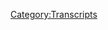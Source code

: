 {{DEFAULTSORT:
    #_TRANSCRIPT_0657:Chatting With Elizabeth Williamson
}}{{Transcript
    | title         = [[657: Chatting With Elizabeth Williamson]]
    | caption       = [https://knowledgefight.libsyn.com/657-chatting-with-elizabeth-williamson Listen to this episode on Libsyn]
    | episodeNumber = [[657: Chatting With Elizabeth Williamson|657]]
    | length        = 01:19:21
}}

{{MessageBox
    | header     = Warning: Bot Generated Content
    | text       = This transcript was automatically generated by transcription software and likely contains many mistakes and misattributions. Please check the audio for definitive quotes, attribution, and context.
    | image      = N3yvass4myg91.webp
    | imagewidth = 50px
    | id         = warning
}}

{{TranscriptBlock
    | name      = Unknown Speaker
    | timestamp = 00:00:00.000
    | text      = N-N-N-N-N-N-N-Knowledge Fight
}}

{{TranscriptBlock
    | name      = Unknown Speaker
    | timestamp = 00:00:12.960
    | text      = Damn, Ed, Jordan, I am sweating
}}

{{TranscriptBlock
    | name      = Unknown Speaker
    | timestamp = 00:00:18.039
    | text      = Knowledgefight.com, it's time to pray
}}

{{TranscriptBlock
    | name      = Unknown Speaker
    | timestamp = 00:00:21.280
    | text      = I have great respect for Knowledgefight
}}

{{TranscriptBlock
    | name      = Unknown Speaker
    | timestamp = 00:00:23.879
    | text      = Knowledgefight
}}

{{TranscriptBlock
    | name      = Unknown Speaker
    | timestamp = 00:00:25.160
    | text      = I'm sick of them posing as if they're the good guys
}}

{{TranscriptBlock
    | name      = Unknown Speaker
    | timestamp = 00:00:27.399
    | text      = Shang, we are the bad guys, Knowledgefight
}}

{{TranscriptBlock
    | name      = Unknown Speaker
    | timestamp = 00:00:30.039
    | text      = Dan and Jordan, Knowledgefight
}}

{{TranscriptBlock
    | name      = Unknown Speaker
    | timestamp = 00:00:32.200
    | text      = Riddle her, riddle her, riddle her
}}

{{TranscriptBlock
    | name      = Unknown Speaker
    | timestamp = 00:00:35.000
    | text      = Need, I need money, riddle her, riddle her
}}

{{TranscriptBlock
    | name      = Unknown Speaker
    | timestamp = 00:00:39.359
    | text      = Andy and Kansas, Andy and, Andy and
}}

{{TranscriptBlock
    | name      = Unknown Speaker
    | timestamp = 00:00:42.200
    | text      = Stop it, Andy and, Andy and Kansas
}}

{{TranscriptBlock
    | name      = Unknown Speaker
    | timestamp = 00:00:46.200
    | text      = It's time to pray
}}

{{TranscriptBlock
    | name      = Unknown Speaker
    | timestamp = 00:00:47.119
    | text      = Andy and Kansas, you're on the air, thanks for holding
}}

{{TranscriptBlock
    | name      = Unknown Speaker
    | timestamp = 00:00:49.439
    | text      = Hello Alex, I'm a fifth-time caller, I'm a huge fan
}}

{{TranscriptBlock
    | name      = Unknown Speaker
    | timestamp = 00:00:51.759
    | text      = I love your work
}}

{{TranscriptBlock
    | name      = Unknown Speaker
    | timestamp = 00:00:53.000
    | text      = Knowledgefight
}}

{{TranscriptBlock
    | name      = Unknown Speaker
    | timestamp = 00:00:54.640
    | text      = N-N-N-N-N-Knowledgefight.com
}}

{{TranscriptBlock
    | name      = Unknown Speaker
    | timestamp = 00:00:58.479
    | text      = I love you
}}

{{TranscriptBlock
    | name      = Unknown Speaker
    | timestamp = 00:00:59.079
    | text      = Hey everybody, welcome back to Knowledgefight, I'm Dan
}}

{{TranscriptBlock
    | name      = Unknown Speaker
    | timestamp = 00:01:01.119
    | text      = I'm Jordan
}}

{{TranscriptBlock
    | name      = Unknown Speaker
    | timestamp = 00:01:01.719
    | text      = We're a couple dudes, let's sit around worship at the altar of Selene
}}

{{TranscriptBlock
    | name      = Unknown Speaker
    | timestamp = 00:01:04.359
    | text      = And talk a little bit about Alex Jones
}}

{{TranscriptBlock
    | name      = Unknown Speaker
    | timestamp = 00:01:06.439
    | text      = Oh indeed we are, Dan
}}

{{TranscriptBlock
    | name      = Unknown Speaker
    | timestamp = 00:01:07.760
    | text      = Jordan
}}

{{TranscriptBlock
    | name      = Unknown Speaker
    | timestamp = 00:01:08.159
    | text      = Dan
}}

{{TranscriptBlock
    | name      = Unknown Speaker
    | timestamp = 00:01:08.480
    | text      = Jordan
}}

{{TranscriptBlock
    | name      = Unknown Speaker
    | timestamp = 00:01:08.840
    | text      = Quick question
}}

{{TranscriptBlock
    | name      = Unknown Speaker
    | timestamp = 00:01:09.359
    | text      = Sup
}}

{{TranscriptBlock
    | name      = Unknown Speaker
    | timestamp = 00:01:09.760
    | text      = What's your bright spot?
}}

{{TranscriptBlock
    | name      = Unknown Speaker
    | timestamp = 00:01:10.560
    | text      = My bright spot today, Jordan, is that people have been having a little bit of a field day with Alex's framed meme
}}

{{TranscriptBlock
    | name      = Unknown Speaker
    | timestamp = 00:01:16.719
    | text      = I have enjoyed it quite a bit myself
}}

{{TranscriptBlock
    | name      = Unknown Speaker
    | timestamp = 00:01:18.599
    | text      = There's been some fun repurposing of that as a meme format
}}

{{TranscriptBlock
    | name      = Unknown Speaker
    | timestamp = 00:01:23.280
    | text      = Alex holding up the framed meme and replacing it with album covers and what have you
}}

{{TranscriptBlock
    | name      = Unknown Speaker
    | timestamp = 00:01:28.640
    | text      = A lot of fun, a lot of fun
}}

{{TranscriptBlock
    | name      = Unknown Speaker
    | timestamp = 00:01:30.200
    | text      = Yeah, they've uh
}}

{{TranscriptBlock
    | name      = Unknown Speaker
    | timestamp = 00:01:31.200
    | text      = If we were smart at all, we would try to find some way to like make this trend or something on Twitter
}}

{{TranscriptBlock
    | name      = Unknown Speaker
    | timestamp = 00:01:39.000
    | text      = We would, instead of me just being like, oh this is fun
}}

{{TranscriptBlock
    | name      = Unknown Speaker
    | timestamp = 00:01:41.400
    | text      = This is fun
}}

{{TranscriptBlock
    | name      = Unknown Speaker
    | timestamp = 00:01:42.079
    | text      = At the beginning of our show, I would go out and try and like
}}

{{TranscriptBlock
    | name      = Unknown Speaker
    | timestamp = 00:01:45.560
    | text      = People do do that, they create those memes and then it goes viral and then they get all the attention
}}

{{TranscriptBlock
    | name      = Unknown Speaker
    | timestamp = 00:01:50.719
    | text      = It has never occurred to me that we could try to do that
}}

{{TranscriptBlock
    | name      = Unknown Speaker
    | timestamp = 00:01:53.400
    | text      = It just did right now for me
}}

{{TranscriptBlock
    | name      = Unknown Speaker
    | timestamp = 00:01:55.120
    | text      = Only in the sense of like, that's not what we did
}}

{{TranscriptBlock
    | name      = Unknown Speaker
    | timestamp = 00:01:57.439
    | text      = No, it kind of makes me feel gross to think about artificially trying to do
}}

{{TranscriptBlock
    | name      = Unknown Speaker
    | timestamp = 00:02:01.599
    | text      = My bright spot is ruined
}}

{{TranscriptBlock
    | name      = Unknown Speaker
    | timestamp = 00:02:02.959
    | text      = No, your bright spot's amazing because everybody chose to do it of their own accord with no inspiration from us whatsoever
}}

{{TranscriptBlock
    | name      = Unknown Speaker
    | timestamp = 00:02:10.280
    | text      = A lot of fun
}}

{{TranscriptBlock
    | name      = Unknown Speaker
    | timestamp = 00:02:10.840
    | text      = It's amazing
}}

{{TranscriptBlock
    | name      = Unknown Speaker
    | timestamp = 00:02:11.360
    | text      = What's yours?
}}

{{TranscriptBlock
    | name      = Unknown Speaker
    | timestamp = 00:02:11.879
    | text      = What's your bright spot?
}}

{{TranscriptBlock
    | name      = Unknown Speaker
    | timestamp = 00:02:12.520
    | text      = My bright spot, Dan, is uh
}}

{{TranscriptBlock
    | name      = Unknown Speaker
    | timestamp = 00:02:14.680
    | text      = The news has just come out, Taskmaster is releasing its own service
}}

{{TranscriptBlock
    | name      = Unknown Speaker
    | timestamp = 00:02:18.240
    | text      = Are you talking about Stone Cold Steve Austin's former character, the Task-
}}

{{TranscriptBlock
    | name      = Unknown Speaker
    | timestamp = 00:02:21.000
    | text      = I am not talking about Stone Cold Steve Austin's former character, the Ringmaster
}}

{{TranscriptBlock
    | name      = Unknown Speaker
    | timestamp = 00:02:25.319
    | text      = Not Taskmaster
}}

{{TranscriptBlock
    | name      = Unknown Speaker
    | timestamp = 00:02:26.120
    | text      = Taskmaster is a British kind of game show thing
}}

{{TranscriptBlock
    | name      = Unknown Speaker
    | timestamp = 00:02:30.360
    | text      = And what happens is they get five comedians or personalities from TV or whatever
}}

{{TranscriptBlock
    | name      = Unknown Speaker
    | timestamp = 00:02:36.479
    | text      = And then over the course of a few months, they have to do these tasks
}}

{{TranscriptBlock
    | name      = Unknown Speaker
    | timestamp = 00:02:41.319
    | text      = So they'll have this task like, put these three balls at the top of the hill, right?
}}

{{TranscriptBlock
    | name      = Unknown Speaker
    | timestamp = 00:02:46.439
    | text      = And they'll try and have to, they'll have to do it
}}

{{TranscriptBlock
    | name      = Unknown Speaker
    | timestamp = 00:02:49.240
    | text      = Yeah, you've mentioned this a couple of times in the past
}}

{{TranscriptBlock
    | name      = Unknown Speaker
    | timestamp = 00:02:51.879
    | text      = It seems like a fun game
}}

{{TranscriptBlock
    | name      = Unknown Speaker
    | timestamp = 00:02:52.759
    | text      = It's fucking amazing
}}

{{TranscriptBlock
    | name      = Unknown Speaker
    | timestamp = 00:02:53.360
    | text      = And I think what I've realized, because whenever they put this news out and then I rewatched a little bit
}}

{{TranscriptBlock
    | name      = Unknown Speaker
    | timestamp = 00:03:04.159
    | text      = I was like, Dan, you and I need to be doing the Taskmaster, it's you and me
}}

{{TranscriptBlock
    | name      = Unknown Speaker
    | timestamp = 00:03:09.280
    | text      = You're Greg Davies, I'm Alex Horn, it's the same dynamic
}}

{{TranscriptBlock
    | name      = Unknown Speaker
    | timestamp = 00:03:11.840
    | text      = Wait, we should be hosting it?
}}

{{TranscriptBlock
    | name      = Unknown Speaker
    | timestamp = 00:03:13.120
    | text      = Yeah
}}

{{TranscriptBlock
    | name      = Unknown Speaker
    | timestamp = 00:03:13.479
    | text      = Oh okay, yeah, I don't want to be on it
}}

{{TranscriptBlock
    | name      = Unknown Speaker
    | timestamp = 00:03:15.159
    | text      = Reverse it, because you do all the work like Alex Horn
}}

{{TranscriptBlock
    | name      = Unknown Speaker
    | timestamp = 00:03:19.199
    | text      = And Greg Davies, like me, does fuck all, but talk loudly and annoy people, really
}}

{{TranscriptBlock
    | name      = Unknown Speaker
    | timestamp = 00:03:24.840
    | text      = Okay
}}

{{TranscriptBlock
    | name      = Unknown Speaker
    | timestamp = 00:03:25.240
    | text      = So I think we can handle it
}}

{{TranscriptBlock
    | name      = Unknown Speaker
    | timestamp = 00:03:27.319
    | text      = Yeah, I'm in
}}

{{TranscriptBlock
    | name      = Unknown Speaker
    | timestamp = 00:03:28.759
    | text      = I like this job offer
}}

{{TranscriptBlock
    | name      = Unknown Speaker
    | timestamp = 00:03:30.199
    | text      = Yeah, I'm giving it to you right now, buddy
}}

{{TranscriptBlock
    | name      = Unknown Speaker
    | timestamp = 00:03:32.479
    | text      = Just a quick correction, I do apologize
}}

{{TranscriptBlock
    | name      = Unknown Speaker
    | timestamp = 00:03:35.080
    | text      = Stone Cold Steve Austin was the Ringmaster
}}

{{TranscriptBlock
    | name      = Unknown Speaker
    | timestamp = 00:03:37.240
    | text      = The Taskmaster was Kevin Sullivan's character
}}

{{TranscriptBlock
    | name      = Unknown Speaker
    | timestamp = 00:03:40.080
    | text      = Ooh, Dan
}}

{{TranscriptBlock
    | name      = Unknown Speaker
    | timestamp = 00:03:40.479
    | text      = Previously in the WCW
}}

{{TranscriptBlock
    | name      = Unknown Speaker
    | timestamp = 00:03:41.639
    | text      = It's a good thing you corrected yourself
}}

{{TranscriptBlock
    | name      = Unknown Speaker
    | timestamp = 00:03:43.000
    | text      = So I would get a lot of emails about that
}}

{{TranscriptBlock
    | name      = Unknown Speaker
    | timestamp = 00:03:44.879
    | text      = It would be trouble
}}

{{TranscriptBlock
    | name      = Unknown Speaker
    | timestamp = 00:03:45.719
    | text      = Also, there's talk that Stone Cold Steve Austin's coming back for WrestleMania
}}

{{TranscriptBlock
    | name      = Unknown Speaker
    | timestamp = 00:03:48.719
    | text      = I heard that
}}

{{TranscriptBlock
    | name      = Unknown Speaker
    | timestamp = 00:03:50.280
    | text      = Oh hell yeah
}}

{{TranscriptBlock
    | name      = Unknown Speaker
    | timestamp = 00:03:51.199
    | text      = How is it that I hear about that?
}}

{{TranscriptBlock
    | name      = Unknown Speaker
    | timestamp = 00:03:53.680
    | text      = Uh, this
}}

{{TranscriptBlock
    | name      = Unknown Speaker
    | timestamp = 00:03:54.639
    | text      = And that's the bottom line
}}

{{TranscriptBlock
    | name      = Unknown Speaker
    | timestamp = 00:03:56.439
    | text      = That's a terrible Stone Cold impression
}}

{{TranscriptBlock
    | name      = Unknown Speaker
    | timestamp = 00:03:57.879
    | text      = I know, I love it
}}

{{TranscriptBlock
    | name      = Unknown Speaker
    | timestamp = 00:03:59.039
    | text      = What?
}}

{{TranscriptBlock
    | name      = Unknown Speaker
    | timestamp = 00:03:59.759
    | text      = Uh, very fun, very fun
}}

{{TranscriptBlock
    | name      = Unknown Speaker
    | timestamp = 00:04:02.919
    | text      = The idea that something from, I guess, my childhood or my youth
}}

{{TranscriptBlock
    | name      = Unknown Speaker
    | timestamp = 00:04:07.560
    | text      = might be able to see Stone Cold stun somebody
}}

{{TranscriptBlock
    | name      = Unknown Speaker
    | timestamp = 00:04:09.639
    | text      = I guess he has come back a couple times and just, like, beat up people
}}

{{TranscriptBlock
    | name      = Unknown Speaker
    | timestamp = 00:04:13.639
    | text      = Yeah, I mean, you...
}}

{{TranscriptBlock
    | name      = Unknown Speaker
    | timestamp = 00:04:14.960
    | text      = Like, at a couple of WrestleManias I remember from sort of recent times
}}

{{TranscriptBlock
    | name      = Unknown Speaker
    | timestamp = 00:04:17.480
    | text      = Not having a match or anything, just coming out and giving someone a stunner
}}

{{TranscriptBlock
    | name      = Unknown Speaker
    | timestamp = 00:04:20.439
    | text      = You run in, you wear a vest, you kick somebody in the gut
}}

{{TranscriptBlock
    | name      = Unknown Speaker
    | timestamp = 00:04:23.439
    | text      = You give them a stunner and then you get out of there
}}

{{TranscriptBlock
    | name      = Unknown Speaker
    | timestamp = 00:04:25.439
    | text      = That's the greatest gig in the world
}}

{{TranscriptBlock
    | name      = Unknown Speaker
    | timestamp = 00:04:26.879
    | text      = Yeah, yeah
}}

{{TranscriptBlock
    | name      = Unknown Speaker
    | timestamp = 00:04:27.399
    | text      = It's even better when you consider the payday
}}

{{TranscriptBlock
    | name      = Unknown Speaker
    | timestamp = 00:04:30.279
    | text      = Oh, yeah
}}

{{TranscriptBlock
    | name      = Unknown Speaker
    | timestamp = 00:04:31.600
    | text      = That's how much you get probably making
}}

{{TranscriptBlock
    | name      = Unknown Speaker
    | timestamp = 00:04:34.040
    | text      = Mm-hmm
}}

{{TranscriptBlock
    | name      = Unknown Speaker
    | timestamp = 00:04:34.600
    | text      = Um, so anyway, we'll enjoy Stone Cold coming back when that happens
}}

{{TranscriptBlock
    | name      = Unknown Speaker
    | timestamp = 00:04:40.079
    | text      = But, Jordan, today we have an episode to present to the folks
}}

{{TranscriptBlock
    | name      = Unknown Speaker
    | timestamp = 00:04:44.120
    | text      = Yeah
}}

{{TranscriptBlock
    | name      = Unknown Speaker
    | timestamp = 00:04:44.600
    | text      = Uh, we were thrilled to sit down and have an interview with Elizabeth Williamson
}}

{{TranscriptBlock
    | name      = Unknown Speaker
    | timestamp = 00:04:49.639
    | text      = Author of the new book Sandy Hook, An American Tragedy
}}

{{TranscriptBlock
    | name      = Unknown Speaker
    | timestamp = 00:04:53.360
    | text      = Oh, yeah
}}

{{TranscriptBlock
    | name      = Unknown Speaker
    | timestamp = 00:04:53.879
    | text      = Um, and it was a lot of fun
}}

{{TranscriptBlock
    | name      = Unknown Speaker
    | timestamp = 00:04:56.399
    | text      = It was
}}

{{TranscriptBlock
    | name      = Unknown Speaker
    | timestamp = 00:04:57.000
    | text      = We'll get down to business on presenting this interview here in a second
}}

{{TranscriptBlock
    | name      = Unknown Speaker
    | timestamp = 00:05:00.680
    | text      = But first, gotta say hello to some new wonks
}}

{{TranscriptBlock
    | name      = Unknown Speaker
    | timestamp = 00:05:03.079
    | text      = I think it's a great idea
}}

{{TranscriptBlock
    | name      = Unknown Speaker
    | timestamp = 00:05:04.000
    | text      = So first, Paul Joseph Watson's distressingly red lips
}}

{{TranscriptBlock
    | name      = Unknown Speaker
    | timestamp = 00:05:06.800
    | text      = Thank you so much, you are now a policy wonk
}}

{{TranscriptBlock
    | name      = Unknown Speaker
    | timestamp = 00:05:08.560
    | text      = I'm a policy wonk
}}

{{TranscriptBlock
    | name      = Unknown Speaker
    | timestamp = 00:05:09.519
    | text      = Thank you very much
}}

{{TranscriptBlock
    | name      = Unknown Speaker
    | timestamp = 00:05:10.360
    | text      = Thank you
}}

{{TranscriptBlock
    | name      = Unknown Speaker
    | timestamp = 00:05:10.680
    | text      = Next, Jim Dandy, thank you so much, you are now a policy wonk
}}

{{TranscriptBlock
    | name      = Unknown Speaker
    | timestamp = 00:05:13.800
    | text      = I'm a policy wonk
}}

{{TranscriptBlock
    | name      = Unknown Speaker
    | timestamp = 00:05:14.839
    | text      = Thank you very much
}}

{{TranscriptBlock
    | name      = Unknown Speaker
    | timestamp = 00:05:15.680
    | text      = Thank you
}}

{{TranscriptBlock
    | name      = Unknown Speaker
    | timestamp = 00:05:16.079
    | text      = Next, Dan, it's about time you finally married my aunt, Love Michael, not me
}}

{{TranscriptBlock
    | name      = Unknown Speaker
    | timestamp = 00:05:19.920
    | text      = It's a different Dan, just to be clear
}}

{{TranscriptBlock
    | name      = Unknown Speaker
    | timestamp = 00:05:22.240
    | text      = I'm a policy wonk
}}

{{TranscriptBlock
    | name      = Unknown Speaker
    | timestamp = 00:05:23.199
    | text      = You're now a policy wonk
}}

{{TranscriptBlock
    | name      = Unknown Speaker
    | timestamp = 00:05:23.800
    | text      = Thank you very much
}}

{{TranscriptBlock
    | name      = Unknown Speaker
    | timestamp = 00:05:24.639
    | text      = Next, Rod and Amanda are celebrating 18 years of marriage with only four anniversaries
}}

{{TranscriptBlock
    | name      = Unknown Speaker
    | timestamp = 00:05:29.199
    | text      = It's a riddle, thank you so much, you are now a policy wonk
}}

{{TranscriptBlock
    | name      = Unknown Speaker
    | timestamp = 00:05:31.839
    | text      = I'm a policy wonk
}}

{{TranscriptBlock
    | name      = Unknown Speaker
    | timestamp = 00:05:32.920
    | text      = February 29th, baby
}}

{{TranscriptBlock
    | name      = Unknown Speaker
    | timestamp = 00:05:34.639
    | text      = Yep, I believe so
}}

{{TranscriptBlock
    | name      = Unknown Speaker
    | timestamp = 00:05:35.560
    | text      = Yep
}}

{{TranscriptBlock
    | name      = Unknown Speaker
    | timestamp = 00:05:36.000
    | text      = Next, Jermaine, it's Adam, and oh my god, mama who's baby boy is here
}}

{{TranscriptBlock
    | name      = Unknown Speaker
    | timestamp = 00:05:40.319
    | text      = Thank you so much, you are now a policy wonk
}}

{{TranscriptBlock
    | name      = Unknown Speaker
    | timestamp = 00:05:42.120
    | text      = I'm a policy wonk
}}

{{TranscriptBlock
    | name      = Unknown Speaker
    | timestamp = 00:05:43.480
    | text      = A lot of wrestling so far
}}

{{TranscriptBlock
    | name      = Unknown Speaker
    | timestamp = 00:05:44.560
    | text      = Never a bad time for mankind
}}

{{TranscriptBlock
    | name      = Unknown Speaker
    | timestamp = 00:05:46.360
    | text      = And my nickname in university was the number 23
}}

{{TranscriptBlock
    | name      = Unknown Speaker
    | timestamp = 00:05:49.519
    | text      = Thank you so much, you are now a policy wonk
}}

{{TranscriptBlock
    | name      = Unknown Speaker
    | timestamp = 00:05:51.519
    | text      = I'm a policy wonk
}}

{{TranscriptBlock
    | name      = Unknown Speaker
    | timestamp = 00:05:52.720
    | text      = Thank you very much
}}

{{TranscriptBlock
    | name      = Unknown Speaker
    | timestamp = 00:05:53.759
    | text      = Thank you all
}}

{{TranscriptBlock
    | name      = Unknown Speaker
    | timestamp = 00:05:55.600
    | text      = And thank you to Elizabeth Williamson for taking some time out to chat with us about her new book
}}

{{TranscriptBlock
    | name      = Unknown Speaker
    | timestamp = 00:06:01.240
    | text      = Very lovely
}}

{{TranscriptBlock
    | name      = Unknown Speaker
    | timestamp = 00:06:02.120
    | text      = Also, it is now available in stores
}}

{{TranscriptBlock
    | name      = Unknown Speaker
    | timestamp = 00:06:05.240
    | text      = Indeed it is
}}

{{TranscriptBlock
    | name      = Unknown Speaker
    | timestamp = 00:06:05.920
    | text      = And online
}}

{{TranscriptBlock
    | name      = Unknown Speaker
    | timestamp = 00:06:06.839
    | text      = It's a good book?
}}

{{TranscriptBlock
    | name      = Unknown Speaker
    | timestamp = 00:06:07.399
    | text      = Yeah, we'll have a link up on the page where we release
}}

{{TranscriptBlock
    | name      = Unknown Speaker
    | timestamp = 00:06:12.319
    | text      = I guess
}}

{{TranscriptBlock
    | name      = Unknown Speaker
    | timestamp = 00:06:12.879
    | text      = There'll be a link somewhere
}}

{{TranscriptBlock
    | name      = Unknown Speaker
    | timestamp = 00:06:14.000
    | text      = There'll be somewhere
}}

{{TranscriptBlock
    | name      = Unknown Speaker
    | timestamp = 00:06:14.800
    | text      = Well, maybe we'll post it
}}

{{TranscriptBlock
    | name      = Unknown Speaker
    | timestamp = 00:06:16.199
    | text      = Yeah, sure
}}

{{TranscriptBlock
    | name      = Unknown Speaker
    | timestamp = 00:06:17.680
    | text      = Um, so please enjoy this interview
}}

{{TranscriptBlock
    | name      = Unknown Speaker
    | timestamp = 00:06:21.279
    | text      = Toodaloo
}}

{{TranscriptBlock
    | name      = Unknown Speaker
    | timestamp = 00:06:24.480
    | text      = Hello, welcome joining us today, this is very exciting
}}

{{TranscriptBlock
    | name      = Unknown Speaker
    | timestamp = 00:06:29.000
    | text      = A rare guest
}}

{{TranscriptBlock
    | name      = Unknown Speaker
    | timestamp = 00:06:30.800
    | text      = Indeed
}}

{{TranscriptBlock
    | name      = Unknown Speaker
    | timestamp = 00:06:31.800
    | text      = Adding to the pantheon of a couple of guests that we've had
}}

{{TranscriptBlock
    | name      = Unknown Speaker
    | timestamp = 00:06:38.199
    | text      = Most shows after 670-odd episodes have more than three
}}

{{TranscriptBlock
    | name      = Unknown Speaker
    | timestamp = 00:06:43.839
    | text      = True
}}

{{TranscriptBlock
    | name      = Unknown Speaker
    | timestamp = 00:06:44.399
    | text      = We buck conventions and have nobody
}}

{{TranscriptBlock
    | name      = Unknown Speaker
    | timestamp = 00:06:49.639
    | text      = I think largely because you and I don't want to inflict other people with the content that we talk about
}}

{{TranscriptBlock
    | name      = Unknown Speaker
    | timestamp = 00:06:57.199
    | text      = And I think that most people don't want to talk about those things
}}

{{TranscriptBlock
    | name      = Unknown Speaker
    | timestamp = 00:07:00.480
    | text      = And so people who are immersed in this world are kind of rare to interact with
}}

{{TranscriptBlock
    | name      = Unknown Speaker
    | timestamp = 00:07:07.279
    | text      = And luckily today we have somebody who has immersed herself in this world
}}

{{TranscriptBlock
    | name      = Unknown Speaker
    | timestamp = 00:07:12.399
    | text      = Very much so
}}

{{TranscriptBlock
    | name      = Unknown Speaker
    | timestamp = 00:07:13.199
    | text      = A writer for the New York Times and actually has a new book that is coming out called
}}

{{TranscriptBlock
    | name      = Unknown Speaker
    | timestamp = 00:07:17.920
    | text      = Sandy Hook, An American Tragedy and the Battle for Truth
}}

{{TranscriptBlock
    | name      = Unknown Speaker
    | timestamp = 00:07:21.720
    | text      = Elizabeth Williamson, thank you for joining us here today
}}

{{TranscriptBlock
    | name      = Unknown Speaker
    | timestamp = 00:07:25.279
    | text      = Hey Dan, hey Jordan, it's so nice to be with you guys
}}

{{TranscriptBlock
    | name      = Unknown Speaker
    | timestamp = 00:07:28.480
    | text      = Welcome to this awful content podcast
}}

{{TranscriptBlock
    | name      = Unknown Speaker
    | timestamp = 00:07:33.160
    | text      = Yeah, yeah, yeah
}}

{{TranscriptBlock
    | name      = Unknown Speaker
    | timestamp = 00:07:34.600
    | text      = It's a tragic sort of subject matter that we all cover and that's kind of fitting
}}

{{TranscriptBlock
    | name      = Unknown Speaker
    | timestamp = 00:07:42.199
    | text      = Because your book is related to sort of tragic topics
}}

{{TranscriptBlock
    | name      = Unknown Speaker
    | timestamp = 00:07:47.000
    | text      = Yeah
}}

{{TranscriptBlock
    | name      = Unknown Speaker
    | timestamp = 00:07:48.240
    | text      = Absolutely, yeah you guys immersed yourselves in Alex Jones' coverage of, if you could call it that
}}

{{TranscriptBlock
    | name      = Unknown Speaker
    | timestamp = 00:07:57.720
    | text      = Sandy Hook from the very beginning
}}

{{TranscriptBlock
    | name      = Unknown Speaker
    | timestamp = 00:08:00.160
    | text      = Yeah, we made that mistake for our mental states
}}

{{TranscriptBlock
    | name      = Unknown Speaker
    | timestamp = 00:08:05.480
    | text      = Yeah, and lives and you know just general cynicism has taken hold
}}

{{TranscriptBlock
    | name      = Unknown Speaker
    | timestamp = 00:08:11.879
    | text      = Yeah
}}

{{TranscriptBlock
    | name      = Unknown Speaker
    | timestamp = 00:08:12.240
    | text      = You know, I had hope before
}}

{{TranscriptBlock
    | name      = Unknown Speaker
    | timestamp = 00:08:14.120
    | text      = Yeah, it was an interesting ride certainly watching all of the stuff from late 2012 onward
}}

{{TranscriptBlock
    | name      = Unknown Speaker
    | timestamp = 00:08:20.720
    | text      = And I imagine that you've probably had, well maybe not the exact same, but fairly similar experience
}}

{{TranscriptBlock
    | name      = Unknown Speaker
    | timestamp = 00:08:27.639
    | text      = Diving into a lot of this material
}}

{{TranscriptBlock
    | name      = Unknown Speaker
    | timestamp = 00:08:30.600
    | text      = Yeah, in fact I first got to know both of you, your work that is and your show
}}

{{TranscriptBlock
    | name      = Unknown Speaker
    | timestamp = 00:08:36.879
    | text      = Because Lenny Posner, who is the father of Noah Posner, the youngest Sandy Hook victim
}}

{{TranscriptBlock
    | name      = Unknown Speaker
    | timestamp = 00:08:43.360
    | text      = Recommended that I listen to your podcast sort of going back and taking a look at what Alex Jones said on the day of the shooting
}}

{{TranscriptBlock
    | name      = Unknown Speaker
    | timestamp = 00:08:51.799
    | text      = So that was how I first became acquainted with you both and had that whole show transcribed
}}

{{TranscriptBlock
    | name      = Unknown Speaker
    | timestamp = 00:08:57.919
    | text      = And you know kind of really studied what you had to say about it
}}

{{TranscriptBlock
    | name      = Unknown Speaker
    | timestamp = 00:09:01.080
    | text      = Let's see, let me see if I remember some of the things I said about it
}}

{{TranscriptBlock
    | name      = Unknown Speaker
    | timestamp = 00:09:06.799
    | text      = I believe he's a trash human made of garbage and feces, did that one go into the book?
}}

{{TranscriptBlock
    | name      = Unknown Speaker
    | timestamp = 00:09:16.159
    | text      = That did not go into the book Jordan, I did not quote you on that
}}

{{TranscriptBlock
    | name      = Unknown Speaker
    | timestamp = 00:09:19.679
    | text      = Alright, okay
}}

{{TranscriptBlock
    | name      = Unknown Speaker
    | timestamp = 00:09:21.279
    | text      = It is a little surreal to know that random things Jordan was yelling have made it into the transcript of what was research material
}}

{{TranscriptBlock
    | name      = Unknown Speaker
    | timestamp = 00:09:28.639
    | text      = That will be our, yeah, that's close told as we say here in Washington
}}

{{TranscriptBlock
    | name      = Unknown Speaker
    | timestamp = 00:09:35.879
    | text      = So that's how you sort of came upon our show, but was that in the context of you had already had it in your mind to write a book about this subject matter?
}}

{{TranscriptBlock
    | name      = Unknown Speaker
    | timestamp = 00:09:48.519
    | text      = Yes, yeah, it was, you know, I got to know Lenny obviously at the very beginning of the project
}}

{{TranscriptBlock
    | name      = Unknown Speaker
    | timestamp = 00:09:56.320
    | text      = Because he was one of two families that sued Alex Jones in Texas in the middle of 2018
}}

{{TranscriptBlock
    | name      = Unknown Speaker
    | timestamp = 00:10:05.440
    | text      = And when I saw that kind of come over the transom, you know, one of our reporters who covers breaking news put that in the paper
}}

{{TranscriptBlock
    | name      = Unknown Speaker
    | timestamp = 00:10:14.159
    | text      = And I thought, wow, that is a pretty interesting test of the First Amendment
}}

{{TranscriptBlock
    | name      = Unknown Speaker
    | timestamp = 00:10:18.600
    | text      = And at the time we were really in the middle of the very beginning of the Trump era, the concept of post truth and alternative facts
}}

{{TranscriptBlock
    | name      = Unknown Speaker
    | timestamp = 00:10:27.879
    | text      = And this just seemed like a real test on Alex Jones as you guys have documented for years
}}

{{TranscriptBlock
    | name      = Unknown Speaker
    | timestamp = 00:10:35.759
    | text      = Often claims, if not always claims the First Amendment as a defense for what he says
}}

{{TranscriptBlock
    | name      = Unknown Speaker
    | timestamp = 00:10:41.159
    | text      = And this seemed like a great test of, you know, what is free speech?
}}

{{TranscriptBlock
    | name      = Unknown Speaker
    | timestamp = 00:10:45.200
    | text      = And do your First Amendment rights cover spreading material that results in significant harm to already vulnerable people?
}}

{{TranscriptBlock
    | name      = Unknown Speaker
    | timestamp = 00:10:54.759
    | text      = That is one thing that I enjoyed about the book is, I mean, it doesn't matter how many years we're going to do this
}}

{{TranscriptBlock
    | name      = Unknown Speaker
    | timestamp = 00:11:02.200
    | text      = You still have to write out the entirety of the First Amendment, put it in the book and then remind people once again
}}

{{TranscriptBlock
    | name      = Unknown Speaker
    | timestamp = 00:11:09.559
    | text      = It only protects you from the government
}}

{{TranscriptBlock
    | name      = Unknown Speaker
    | timestamp = 00:11:12.519
    | text      = It doesn't protect you from Facebook
}}

{{TranscriptBlock
    | name      = Unknown Speaker
    | timestamp = 00:11:15.039
    | text      = Yes, I love how a lot of these people kind of say, they call it my free speech and my First Amendment
}}

{{TranscriptBlock
    | name      = Unknown Speaker
    | timestamp = 00:11:23.600
    | text      = And it's kind of ours, you know, so
}}

{{TranscriptBlock
    | name      = Unknown Speaker
    | timestamp = 00:11:27.440
    | text      = Right
}}

{{TranscriptBlock
    | name      = Unknown Speaker
    | timestamp = 00:11:28.320
    | text      = It only exists really in the context of a community
}}

{{TranscriptBlock
    | name      = Unknown Speaker
    | timestamp = 00:11:32.000
    | text      = Yeah, yeah, yeah
}}

{{TranscriptBlock
    | name      = Unknown Speaker
    | timestamp = 00:11:32.960
    | text      = Interactions
}}

{{TranscriptBlock
    | name      = Unknown Speaker
    | timestamp = 00:11:34.039
    | text      = It's more of a team amendment
}}

{{TranscriptBlock
    | name      = Unknown Speaker
    | timestamp = 00:11:35.200
    | text      = It's a promulgated thing, yeah, not the exclusive province of anyone
}}

{{TranscriptBlock
    | name      = Unknown Speaker
    | timestamp = 00:11:39.600
    | text      = Yeah, yeah, and the thing I think is really fun too is that now that has become such a meme kind of that
}}

{{TranscriptBlock
    | name      = Unknown Speaker
    | timestamp = 00:11:45.200
    | text      = Is used by people in other countries
}}

{{TranscriptBlock
    | name      = Unknown Speaker
    | timestamp = 00:11:47.320
    | text      = Yeah
}}

{{TranscriptBlock
    | name      = Unknown Speaker
    | timestamp = 00:11:48.399
    | text      = As sort of a buzzword
}}

{{TranscriptBlock
    | name      = Unknown Speaker
    | timestamp = 00:11:50.000
    | text      = You saw that with the Canadian truck organizers
}}

{{TranscriptBlock
    | name      = Unknown Speaker
    | timestamp = 00:11:53.759
    | text      = Oh, yeah
}}

{{TranscriptBlock
    | name      = Unknown Speaker
    | timestamp = 00:11:54.279
    | text      = And yeah, it's very strange how that understanding has taken off
}}

{{TranscriptBlock
    | name      = Unknown Speaker
    | timestamp = 00:11:58.480
    | text      = Well, didn't we just talk to what's-his-dumb face, the guy who's lizards, which
}}

{{TranscriptBlock
    | name      = Unknown Speaker
    | timestamp = 00:12:04.480
    | text      = David Icke
}}

{{TranscriptBlock
    | name      = Unknown Speaker
    | timestamp = 00:12:04.960
    | text      = David Icke, we just talked about David Icke and he was talking about his First Amendment rights
}}

{{TranscriptBlock
    | name      = Unknown Speaker
    | timestamp = 00:12:08.919
    | text      = And you're like, you're from Britain, man
}}

{{TranscriptBlock
    | name      = Unknown Speaker
    | timestamp = 00:12:12.039
    | text      = That's true
}}

{{TranscriptBlock
    | name      = Unknown Speaker
    | timestamp = 00:12:13.000
    | text      = I think he still lives in the UK too
}}

{{TranscriptBlock
    | name      = Unknown Speaker
    | timestamp = 00:12:15.279
    | text      = Yeah
}}

{{TranscriptBlock
    | name      = Unknown Speaker
    | timestamp = 00:12:15.639
    | text      = I don't think he's relocated
}}

{{TranscriptBlock
    | name      = Unknown Speaker
    | timestamp = 00:12:16.720
    | text      = No
}}

{{TranscriptBlock
    | name      = Unknown Speaker
    | timestamp = 00:12:17.720
    | text      = Yeah, yeah, it's very strange
}}

{{TranscriptBlock
    | name      = Unknown Speaker
    | timestamp = 00:12:21.200
    | text      = But you're somebody who I know, you were writing about Alex
}}

{{TranscriptBlock
    | name      = Unknown Speaker
    | timestamp = 00:12:27.559
    | text      = Or you had written about Alex prior to this, if I understand correctly
}}

{{TranscriptBlock
    | name      = Unknown Speaker
    | timestamp = 00:12:31.279
    | text      = Because I know that my first interaction with you was Alex yelling about you
}}

{{TranscriptBlock
    | name      = Unknown Speaker
    | timestamp = 00:12:37.799
    | text      = I had heard him complain about something you had written before we had ever spoken
}}

{{TranscriptBlock
    | name      = Unknown Speaker
    | timestamp = 00:12:43.720
    | text      = Yes
}}

{{TranscriptBlock
    | name      = Unknown Speaker
    | timestamp = 00:12:44.440
    | text      = And so I was kind of wondering, where did your exposure with him begin?
}}

{{TranscriptBlock
    | name      = Unknown Speaker
    | timestamp = 00:12:50.279
    | text      = Do you recall when you first came in contact with his content and what kicked off that path?
}}

{{TranscriptBlock
    | name      = Unknown Speaker
    | timestamp = 00:13:00.759
    | text      = Yeah, I do
}}

{{TranscriptBlock
    | name      = Unknown Speaker
    | timestamp = 00:13:02.679
    | text      = I may have heard about him a little bit during 2015
}}

{{TranscriptBlock
    | name      = Unknown Speaker
    | timestamp = 00:13:08.879
    | text      = But my first exposure to him, you know, sort of in the flesh, was during the Republican National Convention in 2016 in Cleveland
}}

{{TranscriptBlock
    | name      = Unknown Speaker
    | timestamp = 00:13:18.720
    | text      = So he and Roger Stone, and I describe this in the book, they were on the stage at the America First Unity rally on the Cuyahoga River
}}

{{TranscriptBlock
    | name      = Unknown Speaker
    | timestamp = 00:13:30.720
    | text      = On the convention, you know, sort of in the convention city, if not on the convention grounds
}}

{{TranscriptBlock
    | name      = Unknown Speaker
    | timestamp = 00:13:35.679
    | text      = And I sat down next to a woman who was a very nice, she seemed like just one of those nice women, you know
}}

{{TranscriptBlock
    | name      = Unknown Speaker
    | timestamp = 00:13:43.879
    | text      = She was sitting there, you know, had a really big smile and kind of a gentle way about her
}}

{{TranscriptBlock
    | name      = Unknown Speaker
    | timestamp = 00:13:50.080
    | text      = She was probably in her early 60s
}}

{{TranscriptBlock
    | name      = Unknown Speaker
    | timestamp = 00:13:52.279
    | text      = And I was asking her the way I was asking a lot of people who were there for that rally
}}

{{TranscriptBlock
    | name      = Unknown Speaker
    | timestamp = 00:13:58.679
    | text      = Alex Jones and Roger Stone were on the stage and I was saying, where do you get your news?
}}

{{TranscriptBlock
    | name      = Unknown Speaker
    | timestamp = 00:14:04.039
    | text      = And she was saying, Louder with Crowder, Infowars, Ben Shapiro
}}

{{TranscriptBlock
    | name      = Unknown Speaker
    | timestamp = 00:14:10.639
    | text      = And she said, you know, if you're a journalist, because I of course introduced myself as one
}}

{{TranscriptBlock
    | name      = Unknown Speaker
    | timestamp = 00:14:16.080
    | text      = She said, if you're a journalist and you're not listening to those shows, you're only getting half the story
}}

{{TranscriptBlock
    | name      = Unknown Speaker
    | timestamp = 00:14:23.320
    | text      = That makes me really sad because I can understand someone of that age cohort watching Alex, possibly
}}

{{TranscriptBlock
    | name      = Unknown Speaker
    | timestamp = 00:14:31.679
    | text      = I could see them watching Ben Shapiro because he at least presents himself as like, I'm pretending to be an intellectual
}}

{{TranscriptBlock
    | name      = Unknown Speaker
    | timestamp = 00:14:38.279
    | text      = Right, right, right, right
}}

{{TranscriptBlock
    | name      = Unknown Speaker
    | timestamp = 00:14:39.039
    | text      = The idea that someone over 25 would watch Louder with Crowder is so sad to me
}}

{{TranscriptBlock
    | name      = Unknown Speaker
    | timestamp = 00:14:46.000
    | text      = That show is the dumbest
}}

{{TranscriptBlock
    | name      = Unknown Speaker
    | timestamp = 00:14:48.200
    | text      = It's insane
}}

{{TranscriptBlock
    | name      = Unknown Speaker
    | timestamp = 00:14:49.000
    | text      = It's sophomoric attempts at comedy
}}

{{TranscriptBlock
    | name      = Unknown Speaker
    | timestamp = 00:14:51.399
    | text      = Like, I can't imagine an adult watching that
}}

{{TranscriptBlock
    | name      = Unknown Speaker
    | timestamp = 00:14:55.080
    | text      = Or conservative comedy, sophomoric attempts
}}

{{TranscriptBlock
    | name      = Unknown Speaker
    | timestamp = 00:14:58.200
    | text      = Sure, but he does like poo-poo jokes
}}

{{TranscriptBlock
    | name      = Unknown Speaker
    | timestamp = 00:15:00.360
    | text      = Yeah, exactly
}}

{{TranscriptBlock
    | name      = Unknown Speaker
    | timestamp = 00:15:01.519
    | text      = Yeah, yeah, yeah
}}

{{TranscriptBlock
    | name      = Unknown Speaker
    | timestamp = 00:15:02.559
    | text      = Yeah, he had her son with her and I would say her son was, you know, maybe 30 or so
}}

{{TranscriptBlock
    | name      = Unknown Speaker
    | timestamp = 00:15:10.600
    | text      = Maybe a little bit younger, a little bit older
}}

{{TranscriptBlock
    | name      = Unknown Speaker
    | timestamp = 00:15:12.919
    | text      = And he, they, you know, she spent, her son was disabled
}}

{{TranscriptBlock
    | name      = Unknown Speaker
    | timestamp = 00:15:17.279
    | text      = So he was in a wheelchair and they spend a lot of time together because he had a lot of difficulties
}}

{{TranscriptBlock
    | name      = Unknown Speaker
    | timestamp = 00:15:23.279
    | text      = And they would, you know, she mentioned that they'd listen to these shows on their way to doctor's appointments and things like that
}}

{{TranscriptBlock
    | name      = Unknown Speaker
    | timestamp = 00:15:29.960
    | text      = So I think they were things that he started listening to or that he was listening to for a long time
}}

{{TranscriptBlock
    | name      = Unknown Speaker
    | timestamp = 00:15:35.759
    | text      = And she kind of, you know, picked up on it from him
}}

{{TranscriptBlock
    | name      = Unknown Speaker
    | timestamp = 00:15:39.519
    | text      = At that point, it's a parent's responsibility to not adopt the kid's thing
}}

{{TranscriptBlock
    | name      = Unknown Speaker
    | timestamp = 00:15:44.720
    | text      = Yeah
}}

{{TranscriptBlock
    | name      = Unknown Speaker
    | timestamp = 00:15:45.720
    | text      = If your son jumped off a bridge, would you jump off of it too?
}}

{{TranscriptBlock
    | name      = Unknown Speaker
    | timestamp = 00:15:49.600
    | text      = Well, I mean, bridge jumping's pretty hot these days
}}

{{TranscriptBlock
    | name      = Unknown Speaker
    | timestamp = 00:15:52.960
    | text      = That's fair
}}

{{TranscriptBlock
    | name      = Unknown Speaker
    | timestamp = 00:15:54.600
    | text      = That's, there's also a nice irony to that image that you're painting of, you know, this rally involving people like Alex and Roger Stone
}}

{{TranscriptBlock
    | name      = Unknown Speaker
    | timestamp = 00:16:03.440
    | text      = Who are so staunchly opposed to like government regulations happening on the Cuyahoga River
}}

{{TranscriptBlock
    | name      = Unknown Speaker
    | timestamp = 00:16:08.519
    | text      = Which is essentially a testament to the effectiveness of the EPA
}}

{{TranscriptBlock
    | name      = Unknown Speaker
    | timestamp = 00:16:14.080
    | text      = It used to be, it used to just be shit
}}

{{TranscriptBlock
    | name      = Unknown Speaker
    | timestamp = 00:16:16.080
    | text      = That's a tragic image
}}

{{TranscriptBlock
    | name      = Unknown Speaker
    | timestamp = 00:16:19.080
    | text      = So did you, you ended up running into this protest, but is this where you, did you end up talking to Alex and Roger at the...
}}

{{TranscriptBlock
    | name      = Unknown Speaker
    | timestamp = 00:16:30.080
    | text      = No, it was a very crowded event
}}

{{TranscriptBlock
    | name      = Unknown Speaker
    | timestamp = 00:16:33.080
    | text      = There were a lot of people there, a lot of Hillary for prison t-shirts, remember those?
}}

{{TranscriptBlock
    | name      = Unknown Speaker
    | timestamp = 00:16:37.080
    | text      = Oh yeah
}}

{{TranscriptBlock
    | name      = Unknown Speaker
    | timestamp = 00:16:38.080
    | text      = And so, no, he was up on the stage and kind of in his, you know, entourage and sort of, you know, security around him and things like that
}}

{{TranscriptBlock
    | name      = Unknown Speaker
    | timestamp = 00:16:47.080
    | text      = You describe him in the book as just, him and Roger Stone as just swaggering about with their retinue
}}

{{TranscriptBlock
    | name      = Unknown Speaker
    | timestamp = 00:16:54.080
    | text      = Running around
}}

{{TranscriptBlock
    | name      = Unknown Speaker
    | timestamp = 00:16:55.080
    | text      = Yeah, acting like celebrities, like that's one of the big things that you bring up for just specifically that
}}

{{TranscriptBlock
    | name      = Unknown Speaker
    | timestamp = 00:17:02.080
    | text      = Is Alex is such a, I mean, star fucker that like he goes to those places to soak up their celebrity
}}

{{TranscriptBlock
    | name      = Unknown Speaker
    | timestamp = 00:17:10.079
    | text      = Which is such a great point of yours
}}

{{TranscriptBlock
    | name      = Unknown Speaker
    | timestamp = 00:17:12.079
    | text      = Yeah, he, it was interesting, his staffers were telling me that
}}

{{TranscriptBlock
    | name      = Unknown Speaker
    | timestamp = 00:17:17.079
    | text      = That, you know, one of them described him as, you know, he would always say, you know, as you guys know better than me
}}

{{TranscriptBlock
    | name      = Unknown Speaker
    | timestamp = 00:17:24.079
    | text      = You know, Hollywood, the root of all, you know, globalist evil
}}

{{TranscriptBlock
    | name      = Unknown Speaker
    | timestamp = 00:17:28.079
    | text      = And at the same time, he said he was like a girl screaming after the Beatles when it came to, you know, people he was meeting at the convention
}}

{{TranscriptBlock
    | name      = Unknown Speaker
    | timestamp = 00:17:38.079
    | text      = Oh my God, Antonio Sabato Jr. You're the best
}}

{{TranscriptBlock
    | name      = Unknown Speaker
    | timestamp = 00:17:42.079
    | text      = He was really, and also the other thing he was doing, which is, you know, his cameraman who was with him at the time told me for the book
}}

{{TranscriptBlock
    | name      = Unknown Speaker
    | timestamp = 00:17:50.079
    | text      = That, you know, what they were doing is, you know, making their way through media row
}}

{{TranscriptBlock
    | name      = Unknown Speaker
    | timestamp = 00:17:55.079
    | text      = You know, they were inside rather than outside the convention barrier where, you know, Alex Jones would typically be with his bullhorn
}}

{{TranscriptBlock
    | name      = Unknown Speaker
    | timestamp = 00:18:02.079
    | text      = You know, always on the outside of the perimeter. Instead, they were very much a part of things
}}

{{TranscriptBlock
    | name      = Unknown Speaker
    | timestamp = 00:18:07.079
    | text      = He was definitely on the ascendant
}}

{{TranscriptBlock
    | name      = Unknown Speaker
    | timestamp = 00:18:10.079
    | text      = They were, you know, kind of swanning through the crowd, creating provocations, you know, on media row
}}

{{TranscriptBlock
    | name      = Unknown Speaker
    | timestamp = 00:18:16.079
    | text      = He, he crashed St. Wieger's show, The Young Terp
}}

{{TranscriptBlock
    | name      = Unknown Speaker
    | timestamp = 00:18:19.079
    | text      = The Jimmy Dore spit on him, if I recall
}}

{{TranscriptBlock
    | name      = Unknown Speaker
    | timestamp = 00:18:23.079
    | text      = And now they work together
}}

{{TranscriptBlock
    | name      = Unknown Speaker
    | timestamp = 00:18:26.079
    | text      = He did, yeah, Alex Jones did wind up with spit on him that day
}}

{{TranscriptBlock
    | name      = Unknown Speaker
    | timestamp = 00:18:30.079
    | text      = But that was all great for him because this cameraman filmed all of that and they were really looking for viral video from there and they got it
}}

{{TranscriptBlock
    | name      = Unknown Speaker
    | timestamp = 00:18:39.079
    | text      = Yeah, that's the unfortunate thing that that strategy does tend to
}}

{{TranscriptBlock
    | name      = Unknown Speaker
    | timestamp = 00:18:44.079
    | text      = Sure did
}}

{{TranscriptBlock
    | name      = Unknown Speaker
    | timestamp = 00:18:45.079
    | text      = Ends up paying off
}}

{{TranscriptBlock
    | name      = Unknown Speaker
    | timestamp = 00:18:46.079
    | text      = Yeah, there were a lot of events that I think I described him in the book as, you know, he was, he's like a shark
}}

{{TranscriptBlock
    | name      = Unknown Speaker
    | timestamp = 00:18:53.079
    | text      = He needs attention
}}

{{TranscriptBlock
    | name      = Unknown Speaker
    | timestamp = 00:18:55.079
    | text      = If he doesn't get it, it's like a shark swimming, you know, if he doesn't
}}

{{TranscriptBlock
    | name      = Unknown Speaker
    | timestamp = 00:19:00.079
    | text      = Can't stay still, never sleeps
}}

{{TranscriptBlock
    | name      = Unknown Speaker
    | timestamp = 00:19:03.079
    | text      = Yes
}}

{{TranscriptBlock
    | name      = Unknown Speaker
    | timestamp = 00:19:04.079
    | text      = But with a shark, it's just sort of evolved that way with Alex
}}

{{TranscriptBlock
    | name      = Unknown Speaker
    | timestamp = 00:19:07.079
    | text      = Yes
}}

{{TranscriptBlock
    | name      = Unknown Speaker
    | timestamp = 00:19:08.079
    | text      = Because he's on stimulants
}}

{{TranscriptBlock
    | name      = Unknown Speaker
    | timestamp = 00:19:09.079
    | text      = Yeah, well, I mean, that's a certain type of evolution
}}

{{TranscriptBlock
    | name      = Unknown Speaker
    | timestamp = 00:19:12.079
    | text      = Yeah
}}

{{TranscriptBlock
    | name      = Unknown Speaker
    | timestamp = 00:19:13.079
    | text      = An addiction evolves over time
}}

{{TranscriptBlock
    | name      = Unknown Speaker
    | timestamp = 00:19:15.079
    | text      = That is true
}}

{{TranscriptBlock
    | name      = Unknown Speaker
    | timestamp = 00:19:17.079
    | text      = So this, is this where like your first article that involved Alex come from? Is this where that sprung out?
}}

{{TranscriptBlock
    | name      = Unknown Speaker
    | timestamp = 00:19:27.079
    | text      = Yeah, I was on the editorial board for the Times then and I wrote, you know, a short piece just on what is this, you know, alternative news ecosystem that, you know, these folks are really wired into
}}

{{TranscriptBlock
    | name      = Unknown Speaker
    | timestamp = 00:19:42.079
    | text      = What is this Louder with Crowder that I hear people talking about?
}}

{{TranscriptBlock
    | name      = Unknown Speaker
    | timestamp = 00:19:47.079
    | text      = Yes, indeed
}}

{{TranscriptBlock
    | name      = Unknown Speaker
    | timestamp = 00:19:48.079
    | text      = And I really did feel like very much an outsider because, of course, as soon as that story went in the paper, I got a lot of, you know, people who listen to Ben Shapiro do not listen to Louder with Crowder and how could you put them in the same sentence and, you know, all of that
}}

{{TranscriptBlock
    | name      = Unknown Speaker
    | timestamp = 00:20:03.079
    | text      = So, but my broader point, you know, nerdier point was just that this is a whole group of personalities and shows and sources of information that most of us have never really heard of at the New York Times and at that time
}}

{{TranscriptBlock
    | name      = Unknown Speaker
    | timestamp = 00:20:23.079
    | text      = Yeah
}}

{{TranscriptBlock
    | name      = Unknown Speaker
    | timestamp = 00:20:24.079
    | text      = In the intervening time, because I mean one thing that we talked about with Mark Bankston, who is a solid protagonist in your book
}}

{{TranscriptBlock
    | name      = Unknown Speaker
    | timestamp = 00:20:36.079
    | text      = He specifically said, you know, over the years that I've absorbed myself in this case, you know, it is definitely changed some of the way that I think about things. Do you feel like this has had that kind of effect on you as well?
}}

{{TranscriptBlock
    | name      = Unknown Speaker
    | timestamp = 00:20:51.079
    | text      = So I remember a moment with Mark Bankston and Bill Ogden
}}

{{TranscriptBlock
    | name      = Unknown Speaker
    | timestamp = 00:20:56.079
    | text      = Name dropping
}}

{{TranscriptBlock
    | name      = Unknown Speaker
    | timestamp = 00:20:58.079
    | text      = Another partner, do you know Bill? I don't know if Bill's been on the show. Has he been on the show?
}}

{{TranscriptBlock
    | name      = Unknown Speaker
    | timestamp = 00:21:03.079
    | text      = He is not. We have a strong no Bill Ogden policy
}}

{{TranscriptBlock
    | name      = Unknown Speaker
    | timestamp = 00:21:06.079
    | text      = Yeah, he gets to go on TV and Mark gets to hang out with us
}}

{{TranscriptBlock
    | name      = Unknown Speaker
    | timestamp = 00:21:09.079
    | text      = Okay, I get it
}}

{{TranscriptBlock
    | name      = Unknown Speaker
    | timestamp = 00:21:12.079
    | text      = I like Bill. I met him when I was down in Austin. He's great, but I also kind of like to pretend there's a feud
}}

{{TranscriptBlock
    | name      = Unknown Speaker
    | timestamp = 00:21:19.079
    | text      = Oh, I see. Okay. All right. Well, I'm not going to step on that. But he, he told me once we, we, after one of the, you know, while I was working on the book, we went out to dinner and
}}

{{TranscriptBlock
    | name      = Unknown Speaker
    | timestamp = 00:21:32.079
    | text      = I remember Mark went off to take a phone call and Bill was talking about how his role in the case was listening to hundreds and hundreds of hours of infowars broadcast to find the points where he references the families so that they could make sure they had every
}}

{{TranscriptBlock
    | name      = Unknown Speaker
    | timestamp = 00:21:49.079
    | text      = reference to, you know, to the plaintiffs, to the Sandy Hook families. And he said, I was seriously starting to lose it. He said, he, he, one late, you know, late one night, he just was listening to, you know, what his 40th or 50th
}}

{{TranscriptBlock
    | name      = Unknown Speaker
    | timestamp = 00:22:06.079
    | text      = successive infowars for our programming stint. And he was saying, Oh my God, what if he's right?
}}

{{TranscriptBlock
    | name      = Unknown Speaker
    | timestamp = 00:22:13.079
    | text      = Yeah, that's a, that's a fairly chilling line in the book.
}}

{{TranscriptBlock
    | name      = Unknown Speaker
    | timestamp = 00:22:16.079
    | text      = Yeah. And, and, and I thought, wow, you know, but it is true that if you, and that's the sort of frog boil of all of this, isn't it, that, you know, I mean, this, this is this form of propaganda is like Nazi times, you know, you start by with a, with a relatively
}}

{{TranscriptBlock
    | name      = Unknown Speaker
    | timestamp = 00:22:35.079
    | text      = minor suggestion. Then you start with something a little stronger. You, you have a small lie, then you have a little bigger lie. I mean, the very first lie was about crowd sizes at the inauguration, right on the very first day.
}}

{{TranscriptBlock
    | name      = Unknown Speaker
    | timestamp = 00:22:49.079
    | text      = And then, you know, look at the size of the lies. By the time we got to January 6th, and it really was a kind of continuum like that. And it was sort of like before we really knew it.
}}

{{TranscriptBlock
    | name      = Unknown Speaker
    | timestamp = 00:23:01.079
    | text      = You know, we, we were looking at this and saying, this, this lie about the 2020 election was unthinkable, even a year ago, and here is a significant swath of Americans who really believe it.
}}

{{TranscriptBlock
    | name      = Unknown Speaker
    | timestamp = 00:23:15.079
    | text      = Um, I mean, I suppose, I suppose my next question then is like, do you feel like this type of propaganda is different? Because, you know, before, before 2017, before the inauguration, it wasn't like that's the first time people were believing in things that were
}}

{{TranscriptBlock
    | name      = Unknown Speaker
    | timestamp = 00:23:31.079
    | text      = clearly and incontrovertibly bullshit. So do you feel like this is something that you have interacted with in a different way from, let's say, other forms of propaganda?
}}

{{TranscriptBlock
    | name      = Unknown Speaker
    | timestamp = 00:23:43.079
    | text      = So I think taking the long view, Jordan, I think the big thing, obviously, that is a big difference, certainly from the Nazi era until now, is social media.
}}

{{TranscriptBlock
    | name      = Unknown Speaker
    | timestamp = 00:23:55.079
    | text      = And, you know, the gigantic uptake in social media, even from, you know, say, so I went back and I talked to parents of the mother of a young woman who was involved in the Virginia Tech massacre.
}}

{{TranscriptBlock
    | name      = Unknown Speaker
    | timestamp = 00:24:13.079
    | text      = And she was saying, you know, here was a huge shooting on a college campus in a state where, you know, people would get concerned about gun policy in the aftermath of that.
}}

{{TranscriptBlock
    | name      = Unknown Speaker
    | timestamp = 00:24:26.079
    | text      = And there just really wasn't a lot of conspiracy theorizing around that shooting. But if you look at you know how many people had a Facebook account for example in 2007 when that occurred.
}}

{{TranscriptBlock
    | name      = Unknown Speaker
    | timestamp = 00:24:38.079
    | text      = That was 20 million people by December of 2012 when the Sandy Hook shooting happened. That number was 1 billion.
}}

{{TranscriptBlock
    | name      = Unknown Speaker
    | timestamp = 00:24:46.079
    | text      = And I really think that that has accelerated, I mean we've all we've spoken together about some of the old cultish things and things like that. The lone guy on the subway with you know a photocopied sheet, you know about the JFK assassination or, you know,
}}

{{TranscriptBlock
    | name      = Unknown Speaker
    | timestamp = 00:25:03.079
    | text      = people were really isolated before, and now they've found each other and they can speed whatever they come up with around the world in seconds.
}}

{{TranscriptBlock
    | name      = Unknown Speaker
    | timestamp = 00:25:11.079
    | text      = Yeah, and I think that they like through the social media and like YouTube, like they've found really efficient ways to monetize and create businesses out of the speediness of that messaging and that's got to be like a pretty negative reinforcement.
}}

{{TranscriptBlock
    | name      = Unknown Speaker
    | timestamp = 00:25:30.079
    | text      = Yeah, and that doesn't even, you know, you think about, you think about that change, and now there's a TikTok is so impenetrable to so many people above the age of 19.
}}

{{TranscriptBlock
    | name      = Unknown Speaker
    | timestamp = 00:25:42.079
    | text      = Yeah, that's like my louder with Crowder.
}}

{{TranscriptBlock
    | name      = Unknown Speaker
    | timestamp = 00:25:44.079
    | text      = Yeah, or 13, but you do see millions of views on these short videos that are all bullshit, instantly, you know, they're there and then they're gone and it sticks in your brain it's, you know, I think, I think it's impossible for humans to interact
}}

{{TranscriptBlock
    | name      = Unknown Speaker
    | timestamp = 00:26:02.079
    | text      = with social media in a responsible way but I could be wrong.
}}

{{TranscriptBlock
    | name      = Unknown Speaker
    | timestamp = 00:26:06.079
    | text      = Yeah, I'm kind of with you on that one, I think, you know, I do think I do see I sound like a super Midwestern Pollyanna here tonight, kind of am, but it's, I really do think that the newer generation, younger generation coming up are much more skeptical
}}

{{TranscriptBlock
    | name      = Unknown Speaker
    | timestamp = 00:26:25.079
    | text      = about what they read on social media, and about having accounts in general. Of course there are 1000 exceptions to that, but I really do feel like, you know, I mean I have kids who are that age, and I really feel like they are much more skeptical not only
}}

{{TranscriptBlock
    | name      = Unknown Speaker
    | timestamp = 00:26:40.079
    | text      = of what they read on there, but about having an account and what that means in general.
}}

{{TranscriptBlock
    | name      = Unknown Speaker
    | timestamp = 00:26:45.079
    | text      = Sure, the privacy stuff has become so much more clear so yeah, you know, I think, in just my time, since I was in college, you know, Facebook went from the Facebook, where it was the thing where only college students were on it to being
}}

{{TranscriptBlock
    | name      = Unknown Speaker
    | timestamp = 00:27:01.079
    | text      = like open and kind of like this interesting way that you could like promote events and there's all kinds of possibilities to it to now. It's like your grandma's on there and she's sending you chain emails.
}}

{{TranscriptBlock
    | name      = Unknown Speaker
    | timestamp = 00:27:15.079
    | text      = In addition to the privacy concerns becoming more clear, the evolution of what this is has changed, and to your point Jordan where you were bringing up the, it seems like TikTok is kind of like a place where there is a newer sense of it.
}}

{{TranscriptBlock
    | name      = Unknown Speaker
    | timestamp = 00:27:34.079
    | text      = It's migrated a little bit to that, but I wonder if what you're saying Elizabeth is that you feel like some of these like younger folk are just avoiding even like engaging at all.
}}

{{TranscriptBlock
    | name      = Unknown Speaker
    | timestamp = 00:27:46.079
    | text      = Like even with TikTok kind of stuff. Yeah, I mean, you know, I have an 18 year old, and he got on Twitter, maybe in the last two or three months, because he's communicating with, you know, his football buddies or something like that.
}}

{{TranscriptBlock
    | name      = Unknown Speaker
    | timestamp = 00:28:03.079
    | text      = So, even before, before that though, no social media accounts whatsoever, you know, just kind of took it on board that, boy if you want to go to college, one great way not to get into the school your choice is to have somebody surface one of your
}}

{{TranscriptBlock
    | name      = Unknown Speaker
    | timestamp = 00:28:17.079
    | text      = you know awful tweets or Facebook posts you know or Instagram posts. That's terrifying. Yeah, I didn't even consider college admissions looking for some racist thing you posted as a 13 year old or something. That'd be crazy.
}}

{{TranscriptBlock
    | name      = Unknown Speaker
    | timestamp = 00:28:33.079
    | text      = Yeah. And so I think that you know to some degree, that message sinks in. And also, you know, they're just that much more technologically savvy, you know, they kind of understand how the sausage is made online, which is really interesting.
}}

{{TranscriptBlock
    | name      = Unknown Speaker
    | timestamp = 00:28:49.079
    | text      = And that actually that knowledge is being used as I say in the book you know there's there is there is a series of games now where people can make up a conspiracy theory as a kind of game as a way to inoculate them against glomming on to conspiracy theories
}}

{{TranscriptBlock
    | name      = Unknown Speaker
    | timestamp = 00:29:06.079
    | text      = and spreading them online without really knowing it before they hit the button, you know, so they kind of understand. Yeah, like, how do you make one you know how do you make it spread, like what elements do you put in there to make it really viral you
}}

{{TranscriptBlock
    | name      = Unknown Speaker
    | timestamp = 00:29:19.079
    | text      = know just responding to the, you know, outrage algorithm and all of that. So if you see something online, and they're studying this you know there are people who are looking at this and if they kind of inoculate people in that way by showing them how this
}}

{{TranscriptBlock
    | name      = Unknown Speaker
    | timestamp = 00:29:33.079
    | text      = is made and how to spread them, then when they run into them online they're less likely to spread them themselves and to be more skeptical because what is the belief in a conspiracy theory right it's sort of saying, I possess superior knowledge, you know,
}}

{{TranscriptBlock
    | name      = Unknown Speaker
    | timestamp = 00:29:46.079
    | text      = I know something the rest of you rubes don't know. And so, you can use that in this sort of pre bunking thing that they as they call it.
}}

{{TranscriptBlock
    | name      = Unknown Speaker
    | timestamp = 00:29:56.079
    | text      = All to the good because talking people out of this stuff, as you guys know is really hard. Yeah, that's that's definitely something that we hear a lot, it does also sound like you're a tyrant pushing vaccines on us.
}}

{{TranscriptBlock
    | name      = Unknown Speaker
    | timestamp = 00:30:08.079
    | text      = I heard inoculation there too. I don't know what you're trying to bring at us, New York Times sounds like a bio weapon.
}}

{{TranscriptBlock
    | name      = Unknown Speaker
    | timestamp = 00:30:19.079
    | text      = Yeah, I think one of the things that I find very interesting about my experience with doing this show is that there is not really been a ton of interaction with info warriors, let's say, and I think part of that is just due to the fact that we don't
}}

{{TranscriptBlock
    | name      = Unknown Speaker
    | timestamp = 00:30:36.079
    | text      = engage on social media all that much here it's kind of like the way that folks end up having most of their arguments. So, we have not had a ton of instances where we try to talk somebody out of these beliefs, but second hand I do hear that, you know,
}}

{{TranscriptBlock
    | name      = Unknown Speaker
    | timestamp = 00:30:53.079
    | text      = deprogramming as it were, can be very difficult from once you internalize an idea like Sandy Hook was fake, or January 6 was set up by the FBI.
}}

{{TranscriptBlock
    | name      = Unknown Speaker
    | timestamp = 00:31:06.079
    | text      = Or Antifa.
}}

{{TranscriptBlock
    | name      = Unknown Speaker
    | timestamp = 00:31:07.079
    | text      = Yeah.
}}

{{TranscriptBlock
    | name      = Unknown Speaker
    | timestamp = 00:31:09.079
    | text      = Do you get a lot of that from your work? Do you get a lot of folks who want to convince you that you're wrong?
}}

{{TranscriptBlock
    | name      = Unknown Speaker
    | timestamp = 00:31:18.079
    | text      = Oh, absolutely. In, in reporting this book, just every conspiracy theorist I spoke with, in fact, there's one in particular Kelly Watt, whose, you know, life I really sort of delve into to.
}}

{{TranscriptBlock
    | name      = Unknown Speaker
    | timestamp = 00:31:30.079
    | text      = I was just very curious about how you know how does someone with the email handle great mom, you know, gr numeral eight mom actually get to a place where she's posting on Lenny Posner memorial site to his murdered son.
}}

{{TranscriptBlock
    | name      = Unknown Speaker
    | timestamp = 00:31:50.079
    | text      = I want Geraldo to open the caskets. Yeah, you know,
}}

{{TranscriptBlock
    | name      = Unknown Speaker
    | timestamp = 00:31:55.079
    | text      = that story was fucked up. Yeah, I could not understand how someone could get to that place and so I Geraldo famously opened Al Capone safe and there was nothing in it she was kind of making a I'm being facetious sorry.
}}

{{TranscriptBlock
    | name      = Unknown Speaker
    | timestamp = 00:32:12.079
    | text      = No, she was. Yeah. And, you know, and then the idea of, so she had a cleaning house cleaning the house and office cleaning business in Tulsa, Oklahoma. And, you know, her, her sort of unique contribution to this crazy quilt of Sandy Hook theories was,
}}

{{TranscriptBlock
    | name      = Unknown Speaker
    | timestamp = 00:32:28.079
    | text      = let's find out what company cleaned up the school after the massacre, and that became one of the more toxic requests that these hoaxers put in to the, to the Board of Ed in Newtown and to the city of Newtown.
}}

{{TranscriptBlock
    | name      = Unknown Speaker
    | timestamp = 00:32:42.079
    | text      = You know we want a copy of the contract and we want receipts and we want photos and they were extremely graphic and what they were describing might have been cleaned up from the school.
}}

{{TranscriptBlock
    | name      = Unknown Speaker
    | timestamp = 00:32:52.079
    | text      = And the thing that was really interesting is one of Lenny Posner's volunteers in debunking all of this stuff, actually found the records, a police report that said this is the name of the company.
}}

{{TranscriptBlock
    | name      = Unknown Speaker
    | timestamp = 00:33:06.079
    | text      = I actually called the company I had a conversation with them. They confirm that yes they did in fact clean up the school. There was an extremely detailed record of what was removed from the school and what happened to it.
}}

{{TranscriptBlock
    | name      = Unknown Speaker
    | timestamp = 00:33:17.079
    | text      = And so I presented this to her, and comes the answer.
}}

{{TranscriptBlock
    | name      = Unknown Speaker
    | timestamp = 00:33:22.079
    | text      = After some silence.
}}

{{TranscriptBlock
    | name      = Unknown Speaker
    | timestamp = 00:33:24.079
    | text      = Where's the receipts.
}}

{{TranscriptBlock
    | name      = Unknown Speaker
    | timestamp = 00:33:26.079
    | text      = So it's just never ending, and you know there is no, and I actually think that maybe someone like her. They're so far down the rabbit hole that there's a, there would be a level of shame involved, I mean, you know, of course, your entire life is a lie.
}}

{{TranscriptBlock
    | name      = Unknown Speaker
    | timestamp = 00:33:45.079
    | text      = And not yet that definitely Jordan and, but I think beyond that you have tormented the families of murdered children. I mean at some point.
}}

{{TranscriptBlock
    | name      = Unknown Speaker
    | timestamp = 00:33:56.079
    | text      = Maybe you can't come to grips with that anymore. It's easier to believe the lie. I think I would personally have a really tough time but I also think that maybe if you're in that state.
}}

{{TranscriptBlock
    | name      = Unknown Speaker
    | timestamp = 00:34:10.079
    | text      = You can't even conscious, you're not even consciously making that decision. Like, you know, you know what I mean. Yeah, yeah, you can't, you obviously can't accept the possibilities.
}}

{{TranscriptBlock
    | name      = Unknown Speaker
    | timestamp = 00:34:22.079
    | text      = You're just, you just won't allow it to happen and that manifests as these like just instinctual denials of any proof that you're wrong. What do you think is different, Elizabeth, because there is the story from where Lenny Posner joins the, I mean, I
}}

{{TranscriptBlock
    | name      = Unknown Speaker
    | timestamp = 00:34:40.079
    | text      = guess host hoax Facebook group. And I believe it's Jen, who eventually exits the group and help. Yes. Lenny start, you know, his, his programs.
}}

{{TranscriptBlock
    | name      = Unknown Speaker
    | timestamp = 00:34:53.079
    | text      = So I was wondering what do you think is different between Jen and what if you make great mother, but great mother. Yeah, great mom. She actually was a great mom.
}}

{{TranscriptBlock
    | name      = Unknown Speaker
    | timestamp = 00:35:05.079
    | text      = So that that that woman Jen Forsman.
}}

{{TranscriptBlock
    | name      = Unknown Speaker
    | timestamp = 00:35:10.079
    | text      = So, here's what I think happened at the beginning, and I think a lot of the parents, you know, enlightened me to this and share this view that in the beginning this was such a horrific crime that no one wanted to believe it happened, you know, it was the parents
}}

{{TranscriptBlock
    | name      = Unknown Speaker
    | timestamp = 00:35:27.079
    | text      = themselves they, they, when they write and and speak about it. They talk about waking up in those first days, you know and saying, Oh my god what a horrible nightmare I just had, and then realizing that they're living it.
}}

{{TranscriptBlock
    | name      = Unknown Speaker
    | timestamp = 00:35:41.079
    | text      = That is their life and that did happen. And there was, there were a significant number of these early entertainers I'll say of the conspiracy theory around Sandy Hook, who were young parents themselves who had children around that same age.
}}

{{TranscriptBlock
    | name      = Unknown Speaker
    | timestamp = 00:35:59.079
    | text      = And one of them, you know I profile for the book, a woman named Tiffany Moser who became one of Lenny's most convinced convinced and and committed volunteers who, you know, had had a tragic situation in her past she hit a child with her car and that child died.
}}

{{TranscriptBlock
    | name      = Unknown Speaker
    | timestamp = 00:36:19.079
    | text      = And she had two children who were around the same age as the children who were killed. And she went on to the Sandy Hook hoax Facebook page, just saying, I am here for whoever can tell me this didn't happen, I just need to believe that this did not occur.
}}

{{TranscriptBlock
    | name      = Unknown Speaker
    | timestamp = 00:36:38.079
    | text      = And that was Jen to, you know, she also took a little bit of a true crime kind of approach to the, to the whole crime. Right, but.
}}

{{TranscriptBlock
    | name      = Unknown Speaker
    | timestamp = 00:36:49.079
    | text      = But these were the people who kind of peeled off because they were open to being convinced that was more of a, you know, a gut kind of emotional reaction to the crime itself.
}}

{{TranscriptBlock
    | name      = Unknown Speaker
    | timestamp = 00:37:01.079
    | text      = This level of evil is possible, kind of thing. Yeah, yeah, yeah, exactly, exactly right. Yeah, they just couldn't do it. It's interesting that you brought up that, you know, people with young children around that like it.
}}

{{TranscriptBlock
    | name      = Unknown Speaker
    | timestamp = 00:37:16.079
    | text      = What's something I find really bizarre is that I just realized that Alex's kids would have been younger at that point in 2012. Yeah. And it's, that wasn't the, you know, wasn't an experience that he had of, I believe it was actually on the very first day
}}

{{TranscriptBlock
    | name      = Unknown Speaker
    | timestamp = 00:37:34.079
    | text      = when the news broke, because this is something that I remember specifically when we covered it is when the news first broke. Alex did not immediately have a negative reaction his first reaction his instinctive reaction was, I'm sorry.
}}

{{TranscriptBlock
    | name      = Unknown Speaker
    | timestamp = 00:37:50.079
    | text      = I'm sorry for the families. Yeah, that was his instant reaction and then the next day. It was all fake. Everything was a lie. He was couching ways to the first day was that's true, that's true, there was there was a gut check a little bit but it didn't last
}}

{{TranscriptBlock
    | name      = Unknown Speaker
    | timestamp = 00:38:07.079
    | text      = the whole show. No, you're right. I apologize. I apologize. My memory is literally always fuzzy. That's the only reason this show works. Yeah. But there was a moment remember when he talked about, okay, this is happening at the holidays.
}}

{{TranscriptBlock
    | name      = Unknown Speaker
    | timestamp = 00:38:22.079
    | text      = Oh my god, you know, however many kids he had the number wrong but he knew that it was, it was a large number. Yeah. And, and he did seem to be at least momentarily taken aback. Yeah, but then he drove right in.
}}

{{TranscriptBlock
    | name      = Unknown Speaker
    | timestamp = 00:38:38.079
    | text      = Right. Yeah. Yeah.
}}

{{TranscriptBlock
    | name      = Unknown Speaker
    | timestamp = 00:38:41.079
    | text      = What an asshole. Yeah.
}}

{{TranscriptBlock
    | name      = Unknown Speaker
    | timestamp = 00:38:43.079
    | text      = You know what I'm thinking this guy's no good. I'm really I'm having a negative opinion on him. Yeah.
}}

{{TranscriptBlock
    | name      = Unknown Speaker
    | timestamp = 00:38:49.079
    | text      = That's, that's, that's really, that's really bizarre. The, you know, just thinking about the the differences between what makes somebody with somebody who would give up on the conspiracy went confronted some reality and somebody who sticks to their
}}

{{TranscriptBlock
    | name      = Unknown Speaker
    | timestamp = 00:39:07.079
    | text      = mind and never stop. Yeah, I wonder if there is even some kind of consistency between what you know what, and what you could learn from from that. Yeah, the differences.
}}

{{TranscriptBlock
    | name      = Unknown Speaker
    | timestamp = 00:39:18.079
    | text      = I think it, I think it really has to do with I mean this guy University of Miami Joe Shinsuke who studied conspiracy theories especially political ones, and I would call this one of those because gun control was always a factor and you know or or almost consistently
}}

{{TranscriptBlock
    | name      = Unknown Speaker
    | timestamp = 00:39:34.079
    | text      = the government plan that makes it a political conspiracy theory but you know his, he will, he will say, you know, even Q and on does not select for politics that you know it is really your kind of mindset and your personality, much more than your
}}

{{TranscriptBlock
    | name      = Unknown Speaker
    | timestamp = 00:39:54.079
    | text      = politics that determines whether or not you believe these conspiracy theories. And, you know, initially I was skeptical because Q and on is so much about Hillary Clinton and the Democrats and, you know, Democratic stronghold and blah blah.
}}

{{TranscriptBlock
    | name      = Unknown Speaker
    | timestamp = 00:40:09.079
    | text      = But if you really look at, you know, the different variants of that, you know, child trafficking theme. You can kind of understand where he's coming from. And I think, you know, a lot of these people there's a level of narcissism as you know you guys have documented
}}

{{TranscriptBlock
    | name      = Unknown Speaker
    | timestamp = 00:40:23.079
    | text      = so well with Jones that you know I need to possess superior knowledge. And then there's a certain you know and this is this woman Kelly Watts daughter Madison explained to me, you know, my mom never felt like anybody really respected her for having an
}}

{{TranscriptBlock
    | name      = Unknown Speaker
    | timestamp = 00:40:40.079
    | text      = original idea or, you know, making a kind of intellectual contribution or something like that, it was, it's really important to her to be the sort of bear unique truth, which, you know, it's hard to even countenance that you think, you know, other people would
}}

{{TranscriptBlock
    | name      = Unknown Speaker
    | timestamp = 00:41:01.079
    | text      = you know maybe like, get an advanced degree or, you know, study, study something but it's like it's an emotional thing you can kind of relate to and understand it's it's a, you know, it's a struggle but yeah what is the way you proceed from there
}}

{{TranscriptBlock
    | name      = Unknown Speaker
    | timestamp = 00:41:18.079
    | text      = right right is not good. Now the interesting thing about your book that I appreciate is that despite it being very focused on Sandy Hook, it is also a really good example of that kind of great conspiracy theory singularity.
}}

{{TranscriptBlock
    | name      = Unknown Speaker
    | timestamp = 00:41:35.079
    | text      = So many of these people wound up at Sandy Hook conspiracy theories, coming from different motives different backgrounds different things that they wanted to be true. And, you know, as we as you point out you know yoga moms turn into anti vexers five years later,
}}

{{TranscriptBlock
    | name      = Unknown Speaker
    | timestamp = 00:41:51.079
    | text      = and it's all the same conspiracy theory but people are just coming at it from so many different areas.
}}

{{TranscriptBlock
    | name      = Unknown Speaker
    | timestamp = 00:41:58.079
    | text      = Yeah, no, it's true and you know, I one thing I didn't explore a lot, although I did in talking about Kelly Watts life and kind of what her life had been because it, you know, there's a lot of trauma in in her life.
}}

{{TranscriptBlock
    | name      = Unknown Speaker
    | timestamp = 00:42:13.079
    | text      = I do think trauma in some of these folks lives play a role, you know, like, like Tiffany Moser the woman you know who had the accident with her car and a child died or, you know, we just had a story in the Times yesterday about Robert F Kennedy Jr
}}

{{TranscriptBlock
    | name      = Unknown Speaker
    | timestamp = 00:42:30.079
    | text      = and his belief in, you know, just one of the biggest anti-vaxxers, you know, with an enormous following and just like an absolutely divisive force in the Kennedy family.
}}

{{TranscriptBlock
    | name      = Unknown Speaker
    | timestamp = 00:42:43.079
    | text      = But, you know, a lot of trauma in that guy's life. Sure. Alex was stuck under a house one time when they were fumigating it. Yeah, drama.
}}

{{TranscriptBlock
    | name      = Unknown Speaker
    | timestamp = 00:42:53.079
    | text      = It is, it is very much a, I find it so analogous to evangelical born again Christians, the ones that come to it later in life because something happened, something is like prisoner.
}}

{{TranscriptBlock
    | name      = Unknown Speaker
    | timestamp = 00:43:07.079
    | text      = Yeah, I mean, or yeah well Roger Stone, of course.
}}

{{TranscriptBlock
    | name      = Unknown Speaker
    | timestamp = 00:43:13.079
    | text      = But there is that like there's an inciting event that where you're at your lowest, there's a group that love bombs you essentially, and then you're just in, you know, so if you're at your lowest point, your business isn't going so well.
}}

{{TranscriptBlock
    | name      = Unknown Speaker
    | timestamp = 00:43:27.079
    | text      = Nobody's helping you out you find a QAnon website, you're immediately love bombed with guess what, you're so smart. Yeah, it's not even love bombing it's like validation. Yeah, yeah, exactly.
}}

{{TranscriptBlock
    | name      = Unknown Speaker
    | timestamp = 00:43:37.079
    | text      = Yeah, yeah, no, it's, that makes me think of, I think that's a really good point, it makes me think of somebody like Mike Flynn, you know, Mike Flynn when he was in the military was, you know, people called it Flynn formation, you know his kind of misconceptions
}}

{{TranscriptBlock
    | name      = Unknown Speaker
    | timestamp = 00:43:54.079
    | text      = about Islam or, or radicalism, or, you know,
}}

{{TranscriptBlock
    | name      = Unknown Speaker
    | timestamp = 00:44:02.079
    | text      = he didn't have a terrifying thing that you just told me, you know, but it's, it's a general, and you're telling me that it's everybody's like, Oh yeah, we know that guy's full of shit, but we're going to continue promoting him, of course, you've
}}

{{TranscriptBlock
    | name      = Unknown Speaker
    | timestamp = 00:44:19.079
    | text      = worked at offices. We're going to make him the national security advisor. Exactly. Yes. Great. Awesome. But yeah, but it was that, you know, that kind of the thing that really struck me about a lot of these groups, like the Sandy Hook hoax group or any of these
}}

{{TranscriptBlock
    | name      = Unknown Speaker
    | timestamp = 00:44:33.079
    | text      = gatherings, you know, on, on social media was how mutually reinforcing they were, you know, they all made each other feel really smart. And that's what Kelly Watts daughter said to have a guy like Jim Fetzer,
}}

{{TranscriptBlock
    | name      = Unknown Speaker
    | timestamp = 00:44:48.079
    | text      = who is a PhD, who is a former professor of, wait for it, logic at the University of Minnesota, one of the biggest Sandy Hook hoaxers out there, praising her for her insights for her scrappy reporting for calling hundreds of people in New
}}

{{TranscriptBlock
    | name      = Unknown Speaker
    | timestamp = 00:45:07.079
    | text      = York town and never giving up as she sought, you know, the, the contract, the Holy Grail for, you know, who cleaned up the school that makes people feel good. And if they don't have a lot of other sources for that, it's really hard to give that a rest.
}}

{{TranscriptBlock
    | name      = Unknown Speaker
    | timestamp = 00:45:24.079
    | text      = Yeah. Yeah. I'm bummed out that Jim Fetzer was a professor of logic. I studied a bit of logic in college. I do think that when people who study that break, it's not a twig, it's a tree falling. Logic is too much of a...
}}

{{TranscriptBlock
    | name      = Unknown Speaker
    | timestamp = 00:45:43.079
    | text      = You break bad, really hard.
}}

{{TranscriptBlock
    | name      = Unknown Speaker
    | timestamp = 00:45:45.079
    | text      = Logic is like a third rail for you. You know, once logic breaks, you're out of, you're out of games, you know?
}}

{{TranscriptBlock
    | name      = Unknown Speaker
    | timestamp = 00:45:50.079
    | text      = Well, it's, it's also just a tool you can use also for nefarious ways to make really bad arguments. But that's what shocks me too, is that Fetzer's arguments are not logical. They're not, they don't follow formal structure.
}}

{{TranscriptBlock
    | name      = Unknown Speaker
    | timestamp = 00:46:05.079
    | text      = I don't know. I'm sorry. I just got lost there for a second.
}}

{{TranscriptBlock
    | name      = Unknown Speaker
    | timestamp = 00:46:09.079
    | text      = I am amazed. One thing that is, I will give to Jim Fetzer, is that even in print form, when you write out his quotes, he does sound like he's a shrieking madman. You know, like you can hear him going,
}}

{{TranscriptBlock
    | name      = Unknown Speaker
    | timestamp = 00:46:24.079
    | text      = Ah, this is true! in your head while you're reading his quotes.
}}

{{TranscriptBlock
    | name      = Unknown Speaker
    | timestamp = 00:46:28.079
    | text      = Yeah. Yeah. That...
}}

{{TranscriptBlock
    | name      = Unknown Speaker
    | timestamp = 00:46:32.079
    | text      = How many times did you interview him?
}}

{{TranscriptBlock
    | name      = Unknown Speaker
    | timestamp = 00:46:34.079
    | text      = Hmm. A few. In person, that interview in the, in my rental car.
}}

{{TranscriptBlock
    | name      = Unknown Speaker
    | timestamp = 00:46:43.079
    | text      = Right. I enjoyed, I enjoyed that story.
}}

{{TranscriptBlock
    | name      = Unknown Speaker
    | timestamp = 00:46:46.079
    | text      = He's, he's laid low after the case, and he does not want to talk to Elizabeth, and eventually he's like, fine, I'll get in your car.
}}

{{TranscriptBlock
    | name      = Unknown Speaker
    | timestamp = 00:46:58.079
    | text      = Like it's a drug deal.
}}

{{TranscriptBlock
    | name      = Unknown Speaker
    | timestamp = 00:46:59.079
    | text      = Yeah, absolutely like a drug deal. My family doesn't need to know about this. I'll get in your car.
}}

{{TranscriptBlock
    | name      = Unknown Speaker
    | timestamp = 00:47:04.079
    | text      = Yeah, his family was so angry that he, but it was like crack to him, the idea that he would get yet one more interview and some attention and be able to trumpet his, because he had been successfully by Lenny's lawyers, you know, Lenny, just to fill your, fill your listeners in,
}}

{{TranscriptBlock
    | name      = Unknown Speaker
    | timestamp = 00:47:26.079
    | text      = he had sued him for defamation and won. So he won a $450,000 judgment in October of 2019.
}}

{{TranscriptBlock
    | name      = Unknown Speaker
    | timestamp = 00:47:34.079
    | text      = And so I went and spoke with him after that. And after he lost, you know, this was enough to bankrupt probably two generations of his family.
}}

{{TranscriptBlock
    | name      = Unknown Speaker
    | timestamp = 00:47:43.079
    | text      = So, yeah. Yeah. So he was saying, you know, my family doesn't really, and it was killing him to say that because it was his wife and daughter. So it just seemed like he had been completely, you know, emasculated by this.
}}

{{TranscriptBlock
    | name      = Unknown Speaker
    | timestamp = 00:47:58.079
    | text      = But, you know, it was sort of like, I'll talk to you in the car. So then my wife wouldn't see me.
}}

{{TranscriptBlock
    | name      = Unknown Speaker
    | timestamp = 00:48:06.079
    | text      = And then he immediately decided to find a way to double that judgment against him and bankrupt four generations of his family.
}}

{{TranscriptBlock
    | name      = Unknown Speaker
    | timestamp = 00:48:16.079
    | text      = Lenny's sealed videotaped deposition and gave it to the hoaxers. And then they put it online and they compared Lenny's ear to his ear in previous photos and decided that the Lenny who testified in that defamation case in the courtroom was an imposter.
}}

{{TranscriptBlock
    | name      = Unknown Speaker
    | timestamp = 00:48:34.079
    | text      = This checks out. I remember that actually being like a really popular thing on conspiracy message boards. The like, let's compare ears.
}}

{{TranscriptBlock
    | name      = Unknown Speaker
    | timestamp = 00:48:43.079
    | text      = Yeah. Well, so weird. Once you get an ear, you know, the rest of a person's soul.
}}

{{TranscriptBlock
    | name      = Unknown Speaker
    | timestamp = 00:48:47.079
    | text      = Yeah. There's a Joe Biden ear conspiracy too, I think. One of the hoaxers told me about it.
}}

{{TranscriptBlock
    | name      = Unknown Speaker
    | timestamp = 00:48:54.079
    | text      = I'm sure.
}}

{{TranscriptBlock
    | name      = Unknown Speaker
    | timestamp = 00:48:56.079
    | text      = There's a Joe Biden body part conspiracy forever. It's top to bottom.
}}

{{TranscriptBlock
    | name      = Unknown Speaker
    | timestamp = 00:49:00.079
    | text      = And I'm sure there's an ear conspiracy for everybody. The queen.
}}

{{TranscriptBlock
    | name      = Unknown Speaker
    | timestamp = 00:49:03.079
    | text      = I mean, hey, honestly, Joe Biden is three people. He's a clone. He's a walk-in.
}}

{{TranscriptBlock
    | name      = Unknown Speaker
    | timestamp = 00:49:08.079
    | text      = Also Jim Carrey.
}}

{{TranscriptBlock
    | name      = Unknown Speaker
    | timestamp = 00:49:09.079
    | text      = And he's Jim Carrey.
}}

{{TranscriptBlock
    | name      = Unknown Speaker
    | timestamp = 00:49:10.079
    | text      = Yeah, we learned that from Project Camelot.
}}

{{TranscriptBlock
    | name      = Unknown Speaker
    | timestamp = 00:49:12.079
    | text      = Oh, wow.
}}

{{TranscriptBlock
    | name      = Unknown Speaker
    | timestamp = 00:49:13.079
    | text      = Jim Carrey is wearing a mask.
}}

{{TranscriptBlock
    | name      = Unknown Speaker
    | timestamp = 00:49:15.079
    | text      = You guys are way ahead of me.
}}

{{TranscriptBlock
    | name      = Unknown Speaker
    | timestamp = 00:49:16.079
    | text      = He plays Joe Biden. That's why he does these gaffes. Sometimes he does pratfalls. It's because it's Jim Carrey. He can't stop himself.
}}

{{TranscriptBlock
    | name      = Unknown Speaker
    | timestamp = 00:49:22.079
    | text      = It's Jim Carrey. He can't not be funny, you know.
}}

{{TranscriptBlock
    | name      = Unknown Speaker
    | timestamp = 00:49:24.079
    | text      = Very insightful stuff from actually Project Camelot who interviewed Jim Fetzer also a couple times.
}}

{{TranscriptBlock
    | name      = Unknown Speaker
    | timestamp = 00:49:30.079
    | text      = Yes, it's all connected.
}}

{{TranscriptBlock
    | name      = Unknown Speaker
    | timestamp = 00:49:32.079
    | text      = Full circle.
}}

{{TranscriptBlock
    | name      = Unknown Speaker
    | timestamp = 00:49:33.079
    | text      = I can't imagine what that would be like to be in a closed space with him.
}}

{{TranscriptBlock
    | name      = Unknown Speaker
    | timestamp = 00:49:39.079
    | text      = Would you say that that was maybe the most bizarre experience of the book preparation?
}}

{{TranscriptBlock
    | name      = Unknown Speaker
    | timestamp = 00:49:47.079
    | text      = Because I would love to hear about if there was something weirder.
}}

{{TranscriptBlock
    | name      = Unknown Speaker
    | timestamp = 00:49:51.079
    | text      = In closed spaces with Jim Fetzer is pretty damn weird.
}}

{{TranscriptBlock
    | name      = Unknown Speaker
    | timestamp = 00:49:54.079
    | text      = It tops that.
}}

{{TranscriptBlock
    | name      = Unknown Speaker
    | timestamp = 00:49:55.079
    | text      = Yeah, what tops Jim Fetzer's weirdness?
}}

{{TranscriptBlock
    | name      = Unknown Speaker
    | timestamp = 00:49:57.079
    | text      = Jim Fetzer's breath.
}}

{{TranscriptBlock
    | name      = Unknown Speaker
    | timestamp = 00:49:59.079
    | text      = There we go.
}}

{{TranscriptBlock
    | name      = Unknown Speaker
    | timestamp = 00:50:00.079
    | text      = Yeah, I do mention that in the book. That's the only reason I brought it up.
}}

{{TranscriptBlock
    | name      = Unknown Speaker
    | timestamp = 00:50:05.079
    | text      = I know. It was quite funny.
}}

{{TranscriptBlock
    | name      = Unknown Speaker
    | timestamp = 00:50:07.079
    | text      = On a technicality, I still think that's part of the being in a confined space.
}}

{{TranscriptBlock
    | name      = Unknown Speaker
    | timestamp = 00:50:11.079
    | text      = I will give Dan that.
}}

{{TranscriptBlock
    | name      = Unknown Speaker
    | timestamp = 00:50:13.079
    | text      = Yeah, I can't fairly separate that out.
}}

{{TranscriptBlock
    | name      = Unknown Speaker
    | timestamp = 00:50:16.079
    | text      = I would have to say the Alex Jones interview.
}}

{{TranscriptBlock
    | name      = Unknown Speaker
    | timestamp = 00:50:19.079
    | text      = When I interviewed him, that was really interesting.
}}

{{TranscriptBlock
    | name      = Unknown Speaker
    | timestamp = 00:50:24.079
    | text      = It was funny because after I interviewed him, I had a couple years to think about it before I put it in the book.
}}

{{TranscriptBlock
    | name      = Unknown Speaker
    | timestamp = 00:50:33.079
    | text      = I listened to it again and again and thought about it and thought about it in the context of everything that came after.
}}

{{TranscriptBlock
    | name      = Unknown Speaker
    | timestamp = 00:50:43.079
    | text      = I think it was a really interesting window into the man, more so than it seemed on the day of.
}}

{{TranscriptBlock
    | name      = Unknown Speaker
    | timestamp = 00:50:54.079
    | text      = Because at the time, it seemed like he was just doing his show, a lot of it.
}}

{{TranscriptBlock
    | name      = Unknown Speaker
    | timestamp = 00:51:00.079
    | text      = He called me the next day and then he spoke for two more hours on the phone.
}}

{{TranscriptBlock
    | name      = Unknown Speaker
    | timestamp = 00:51:05.079
    | text      = That was actually a little more real because I think he might have called his lawyers and realized he made a mistake.
}}

{{TranscriptBlock
    | name      = Unknown Speaker
    | timestamp = 00:51:12.079
    | text      = Listen, I didn't actually put snipers on the roof of my building.
}}

{{TranscriptBlock
    | name      = Unknown Speaker
    | timestamp = 00:51:15.079
    | text      = He could have just gotten drunk.
}}

{{TranscriptBlock
    | name      = Unknown Speaker
    | timestamp = 00:51:18.079
    | text      = Yeah, he could have just been drunk.
}}

{{TranscriptBlock
    | name      = Unknown Speaker
    | timestamp = 00:51:21.079
    | text      = Perhaps. I don't know. No idea.
}}

{{TranscriptBlock
    | name      = Unknown Speaker
    | timestamp = 00:51:27.079
    | text      = I got the sense when we were speaking, Rob Dew, his top lieutenant, was in the room.
}}

{{TranscriptBlock
    | name      = Unknown Speaker
    | timestamp = 00:51:33.079
    | text      = I got the sense that he was trying to entertain him.
}}

{{TranscriptBlock
    | name      = Unknown Speaker
    | timestamp = 00:51:36.079
    | text      = You know, watch me intimidate this woman. Watch me make fun of her.
}}

{{TranscriptBlock
    | name      = Unknown Speaker
    | timestamp = 00:51:42.079
    | text      = Watch me make fun of her paper to her face, et cetera, et cetera.
}}

{{TranscriptBlock
    | name      = Unknown Speaker
    | timestamp = 00:51:45.079
    | text      = And that kind of stuff really doesn't bother me.
}}

{{TranscriptBlock
    | name      = Unknown Speaker
    | timestamp = 00:51:48.079
    | text      = And so it didn't really rattle me much.
}}

{{TranscriptBlock
    | name      = Unknown Speaker
    | timestamp = 00:51:52.079
    | text      = There's such a good little part in whenever you're describing the interview in your book where you say,
}}

{{TranscriptBlock
    | name      = Unknown Speaker
    | timestamp = 00:51:59.079
    | text      = if he was really trying to intimidate me, he would have come up and put his face right into mine.
}}

{{TranscriptBlock
    | name      = Unknown Speaker
    | timestamp = 00:52:04.079
    | text      = And instead, he just kept backing further and further away from you.
}}

{{TranscriptBlock
    | name      = Unknown Speaker
    | timestamp = 00:52:08.079
    | text      = Yeah, he was kind of moving around the room and seeking the corners.
}}

{{TranscriptBlock
    | name      = Unknown Speaker
    | timestamp = 00:52:12.079
    | text      = Yeah, that was a great kinetic description of his complete and utter cowardice.
}}

{{TranscriptBlock
    | name      = Unknown Speaker
    | timestamp = 00:52:17.079
    | text      = I feel bad for Rob Dew. He didn't get a show.
}}

{{TranscriptBlock
    | name      = Unknown Speaker
    | timestamp = 00:52:20.079
    | text      = That's really where my heart goes out to.
}}

{{TranscriptBlock
    | name      = Unknown Speaker
    | timestamp = 00:52:24.079
    | text      = Well, he gets to be the corporate representative a few years after this.
}}

{{TranscriptBlock
    | name      = Unknown Speaker
    | timestamp = 00:52:28.079
    | text      = And then he gave us a show.
}}

{{TranscriptBlock
    | name      = Unknown Speaker
    | timestamp = 00:52:29.079
    | text      = Yeah.
}}

{{TranscriptBlock
    | name      = Unknown Speaker
    | timestamp = 00:52:30.079
    | text      = Yeah, I'll say.
}}

{{TranscriptBlock
    | name      = Unknown Speaker
    | timestamp = 00:52:32.079
    | text      = That was yeah, that his his behavior was also really interesting because it was such a like he'd laugh at Alex's jokes and then sort of check Alex's face to make sure it was OK that he was laughing.
}}

{{TranscriptBlock
    | name      = Unknown Speaker
    | timestamp = 00:52:44.079
    | text      = Like, was that a joke? Because if you didn't mean it as the joke boss, I don't want to be laughing.
}}

{{TranscriptBlock
    | name      = Unknown Speaker
    | timestamp = 00:52:50.079
    | text      = That was that was interesting.
}}

{{TranscriptBlock
    | name      = Unknown Speaker
    | timestamp = 00:52:51.079
    | text      = And then I remember calling back writing a different story and he and he was like, is this Elizabeth Williamson from the CIA who says,
}}

{{TranscriptBlock
    | name      = Unknown Speaker
    | timestamp = 00:53:03.079
    | text      = and I was just like, Rob, that's just lame.
}}

{{TranscriptBlock
    | name      = Unknown Speaker
    | timestamp = 00:53:07.079
    | text      = You could do better, Rob.
}}

{{TranscriptBlock
    | name      = Unknown Speaker
    | timestamp = 00:53:09.079
    | text      = Yeah, I go, yeah, OK, Rob, is Alex around?
}}

{{TranscriptBlock
    | name      = Unknown Speaker
    | timestamp = 00:53:15.079
    | text      = Rob, can I talk to your dad, please?
}}

{{TranscriptBlock
    | name      = Unknown Speaker
    | timestamp = 00:53:19.079
    | text      = Stop pretending to be a big boy.
}}

{{TranscriptBlock
    | name      = Unknown Speaker
    | timestamp = 00:53:23.079
    | text      = Yeah, that's actually kind of sad. I was I was thinking you can do better, Rob, but I bet he actually can't.
}}

{{TranscriptBlock
    | name      = Unknown Speaker
    | timestamp = 00:53:28.079
    | text      = No, that's probably as good as he's got.
}}

{{TranscriptBlock
    | name      = Unknown Speaker
    | timestamp = 00:53:30.079
    | text      = I don't think he can. Yeah. Yeah.
}}

{{TranscriptBlock
    | name      = Unknown Speaker
    | timestamp = 00:53:32.079
    | text      = I think history teaches us this.
}}

{{TranscriptBlock
    | name      = Unknown Speaker
    | timestamp = 00:53:34.079
    | text      = Yeah, I have gone back and I realized that one of the things that I've generally missed over the time doing the show is the the entire existence of the Infowars Nightly News,
}}

{{TranscriptBlock
    | name      = Unknown Speaker
    | timestamp = 00:53:45.079
    | text      = the show that Rob was the head of. And I've gone back and watched some of that and it's I was right to ignore it.
}}

{{TranscriptBlock
    | name      = Unknown Speaker
    | timestamp = 00:53:52.079
    | text      = It's so bad. He did a terrible job for years.
}}

{{TranscriptBlock
    | name      = Unknown Speaker
    | timestamp = 00:53:57.079
    | text      = Matched only by David Knight, right?
}}

{{TranscriptBlock
    | name      = Unknown Speaker
    | timestamp = 00:54:00.079
    | text      = Yeah, I think David Knight had a competence to him. He was just boring.
}}

{{TranscriptBlock
    | name      = Unknown Speaker
    | timestamp = 00:54:04.079
    | text      = He was for the the set of the older crowd who might be offended by Alex's yelling.
}}

{{TranscriptBlock
    | name      = Unknown Speaker
    | timestamp = 00:54:10.079
    | text      = Instead of Louder with Crowder, Ben Shapiro, you would think that quieter with David. Yeah, exactly.
}}

{{TranscriptBlock
    | name      = Unknown Speaker
    | timestamp = 00:54:17.079
    | text      = Let's calm it down with David Knight. Yeah.
}}

{{TranscriptBlock
    | name      = Unknown Speaker
    | timestamp = 00:54:19.079
    | text      = Yeah. Have some chamomile tea in the morning time.
}}

{{TranscriptBlock
    | name      = Unknown Speaker
    | timestamp = 00:54:23.079
    | text      = Yes. Do you like to go to bed at 11 a.m.? David Knight is for you.
}}

{{TranscriptBlock
    | name      = Unknown Speaker
    | timestamp = 00:54:30.079
    | text      = So you celebrate New Year's at four in the afternoon.
}}

{{TranscriptBlock
    | name      = Unknown Speaker
    | timestamp = 00:54:34.079
    | text      = You interviewed Alex. What was the surrealness of it other than him backing into a corner and failing to intimidate?
}}

{{TranscriptBlock
    | name      = Unknown Speaker
    | timestamp = 00:54:44.079
    | text      = What about it was so surreal?
}}

{{TranscriptBlock
    | name      = Unknown Speaker
    | timestamp = 00:54:48.079
    | text      = I really was trying to get to the idea of how do these two things exist in Alex Jones?
}}

{{TranscriptBlock
    | name      = Unknown Speaker
    | timestamp = 00:54:59.079
    | text      = He is the father of three children.
}}

{{TranscriptBlock
    | name      = Unknown Speaker
    | timestamp = 00:55:05.079
    | text      = Four, sorry, now four.
}}

{{TranscriptBlock
    | name      = Unknown Speaker
    | timestamp = 00:55:08.079
    | text      = And he is someone who knew that he was inflicting a lot of pain on parents who he had to have known,
}}

{{TranscriptBlock
    | name      = Unknown Speaker
    | timestamp = 00:55:19.079
    | text      = obviously, that he was inflicting a lot of pain on the parents of children who were his children's ages, who were brutally murdered.
}}

{{TranscriptBlock
    | name      = Unknown Speaker
    | timestamp = 00:55:29.079
    | text      = And I just, you know, all the joking aside and all the, you know, the the the sort of bravado and the and the kind of, you know, performance.
}}

{{TranscriptBlock
    | name      = Unknown Speaker
    | timestamp = 00:55:42.079
    | text      = I just I couldn't really get there. And it made me think about some of these other conspiracists where.
}}

{{TranscriptBlock
    | name      = Unknown Speaker
    | timestamp = 00:55:49.079
    | text      = Is it that if you actually looked at that and you didn't just deflect the question, could you actually live with yourself?
}}

{{TranscriptBlock
    | name      = Unknown Speaker
    | timestamp = 00:55:59.079
    | text      = You know, I mean, I've talked with Jon Ronson, you know, the Welsh filmmaker who spent a lot of time with Alex Jones from way back.
}}

{{TranscriptBlock
    | name      = Unknown Speaker
    | timestamp = 00:56:08.079
    | text      = And, you know, he thinks that he was a different person before, you know, that earlier on, he was not.
}}

{{TranscriptBlock
    | name      = Unknown Speaker
    | timestamp = 00:56:16.079
    | text      = The kind of person who could do something like that and the Islamophobia and the racism and all of that, and he thinks that with money and power came a lot of that.
}}

{{TranscriptBlock
    | name      = Unknown Speaker
    | timestamp = 00:56:28.079
    | text      = What do you guys think? I don't necessarily believe that.
}}

{{TranscriptBlock
    | name      = Unknown Speaker
    | timestamp = 00:56:32.079
    | text      = I think that Jon knew him and obviously has more exposure to him. Sure.
}}

{{TranscriptBlock
    | name      = Unknown Speaker
    | timestamp = 00:56:39.079
    | text      = But I think that a lot of the stuff, let's say the bigotry and the denial of stuff, those kernels were there in his earlier career.
}}

{{TranscriptBlock
    | name      = Unknown Speaker
    | timestamp = 00:56:53.079
    | text      = Sure. It's just with money and power, he had more to protect and more need to accelerate and be like a more dramatic and interesting person.
}}

{{TranscriptBlock
    | name      = Unknown Speaker
    | timestamp = 00:57:06.079
    | text      = Because once you start to make money off being, I don't know, a shithead, it doesn't excite the audience as much to maintain that same level.
}}

{{TranscriptBlock
    | name      = Unknown Speaker
    | timestamp = 00:57:18.079
    | text      = You kind of have to escalate in order to keep people's attention. I think that business model, maybe he became a slave to.
}}

{{TranscriptBlock
    | name      = Unknown Speaker
    | timestamp = 00:57:26.079
    | text      = But I think a fair amount of those tendencies were already there. He's a big Jon Birch guy, like from the beginning of his career.
}}

{{TranscriptBlock
    | name      = Unknown Speaker
    | timestamp = 00:57:35.079
    | text      = And they're nothing if not an ideology that's based around pretty racist central concepts.
}}

{{TranscriptBlock
    | name      = Unknown Speaker
    | timestamp = 00:57:43.079
    | text      = You don't get to be a nice, caring person and also believe that black people are part of a communist plot to kill white people. You just don't.
}}

{{TranscriptBlock
    | name      = Unknown Speaker
    | timestamp = 00:57:51.079
    | text      = The idea of civil rights is a communist conspiracy. I don't feel like that exists generally in a non-bigoted persons.
}}

{{TranscriptBlock
    | name      = Unknown Speaker
    | timestamp = 00:58:03.079
    | text      = That is an interesting question as to what Alex was like in different time periods. But one thing that Jon said to us when we talked to Mr. Ronson was he doesn't know if you can really judge Alex based on the way that we would judge other people.
}}

{{TranscriptBlock
    | name      = Unknown Speaker
    | timestamp = 00:58:25.079
    | text      = Because maybe Alex is really just a narcissistic psychopath. And if that's the case, what really do we have to say to a person who is just utterly incapable of giving a fuck about whether or not murdered kids' families are in pain?
}}

{{TranscriptBlock
    | name      = Unknown Speaker
    | timestamp = 00:58:44.079
    | text      = Yeah. I mean, I always shy away from those things because I'm not a psychiatrist, obviously. Just a journalist. Exactly, Goldwater.
}}

{{TranscriptBlock
    | name      = Unknown Speaker
    | timestamp = 00:58:56.079
    | text      = But it is awfully hard to come up with how, and not only him, how these people could feel. It's either. Maybe it's that they truly, truly believe it. In Alex's case, he has already said he thinks children died. So this does not apply to him.
}}

{{TranscriptBlock
    | name      = Unknown Speaker
    | timestamp = 00:59:18.079
    | text      = But I think there are some of these individuals who really do believe that this didn't happen or it didn't happen the way it was reported.
}}

{{TranscriptBlock
    | name      = Unknown Speaker
    | timestamp = 00:59:28.079
    | text      = And then I think there are others of them that there's something they're getting out of this that is much more precious to them than even their reputation. Or the sort of ostracization that comes from espousing a theory like this.
}}

{{TranscriptBlock
    | name      = Unknown Speaker
    | timestamp = 00:59:49.079
    | text      = So they're kind of driven back into their own crowd, because those are the only people who will give them the benefit of the doubt anymore, not only as a conspiracy theorist, but as a person.
}}

{{TranscriptBlock
    | name      = Unknown Speaker
    | timestamp = 01:00:01.079
    | text      = Yeah, I mean, it makes sense. If you go out into reality, it's painful. And if you retreat back into fantasy, everybody likes you. I mean, if you go outside and you're a vampire and you get burnt, you're going to stay inside.
}}

{{TranscriptBlock
    | name      = Unknown Speaker
    | timestamp = 01:00:17.079
    | text      = This is their group. It's become a kind of new family to them. And, you know, a number of them. I mean, Wolfgang Halbig again springs to mind. His wife left him. He is completely estranged from and in so far as I can tell, you know, from his children and from his grandkids.
}}

{{TranscriptBlock
    | name      = Unknown Speaker
    | timestamp = 01:00:33.079
    | text      = And, you know, these James Tracy, you know, University of
}}

{{TranscriptBlock
    | name      = Unknown Speaker
    | timestamp = 01:00:39.079
    | text      = FAU. Thank you, Florida Atlantic University. I read the book. No. All right. Thank you so much.
}}

{{TranscriptBlock
    | name      = Unknown Speaker
    | timestamp = 01:00:48.079
    | text      = You'd almost think I didn't. I just
}}

{{TranscriptBlock
    | name      = Unknown Speaker
    | timestamp = 01:00:53.079
    | text      = So, yeah, so he, you know, for him, I mean, he lost his job, he told me he's an absolute pariah in academia, you know, there, he is unemployable. He has a lot of kids, and including a child with a lot of difficulties who needs, you know, medical care.
}}

{{TranscriptBlock
    | name      = Unknown Speaker
    | timestamp = 01:01:13.079
    | text      = And yet he doesn't find a road back for himself. And as I'm getting off the phone, kind of feeling awful at, you know, what he's just described as, you know, his life.
}}

{{TranscriptBlock
    | name      = Unknown Speaker
    | timestamp = 01:01:24.079
    | text      = He's like, wait, wait, we didn't talk about coronavirus yet.
}}

{{TranscriptBlock
    | name      = Unknown Speaker
    | timestamp = 01:01:30.079
    | text      = So there is an element of psychology there that, you know, I think requires some professional training to understand.
}}

{{TranscriptBlock
    | name      = Unknown Speaker
    | timestamp = 01:01:39.079
    | text      = Yeah, probably. Yeah, that's a good way of putting it. And it's really interesting to look at. I'm not going to diagnose that person, but that person's crazy. The person needs a diagnosis.
}}

{{TranscriptBlock
    | name      = Unknown Speaker
    | timestamp = 01:01:50.079
    | text      = You have these people like Fetzer and Halbig and Tracy, who you're describing as like, have faced drastically severe consequences. And maybe that's what's coming for Alex, but it's so weird that he's been able, to some degree, to avoid the fate that these other folks have.
}}

{{TranscriptBlock
    | name      = Unknown Speaker
    | timestamp = 01:02:17.079
    | text      = He's just duke poisoned the General Lee over the laws. Yeah, it's pretty remarkable. Yeah.
}}

{{TranscriptBlock
    | name      = Unknown Speaker
    | timestamp = 01:02:24.079
    | text      = Yeah, it is. Well, he's made a lot of money doing this, as you know, you guys know from the documents that have come out and the court cases and, you know, he's, he can hire legal counsel, and so far, he's, you know, but I do think the reckoning is coming
}}

{{TranscriptBlock
    | name      = Unknown Speaker
    | timestamp = 01:02:45.079
    | text      = in terms of these damages trials. I think what I'm hearing from you is that Fetzer's mistake was he didn't start a pill company. This is the classic mistake.
}}

{{TranscriptBlock
    | name      = Unknown Speaker
    | timestamp = 01:02:55.079
    | text      = That's where it began. Yeah, that's where it always begins. That's our downfall. Yeah, we need a pill company. We got to get a pill company, man.
}}

{{TranscriptBlock
    | name      = Unknown Speaker
    | timestamp = 01:03:01.079
    | text      = So Elizabeth, I was thinking about this and, you know, the process of writing this book took quite a while. And it's, as much as it is a creative process, it's got to be also like a learning experience as well, going along.
}}

{{TranscriptBlock
    | name      = Unknown Speaker
    | timestamp = 01:03:20.079
    | text      = What, what do you think is like one of the most more central things that you learned over the course of the experience of writing the book?
}}

{{TranscriptBlock
    | name      = Unknown Speaker
    | timestamp = 01:03:32.079
    | text      = I think I'm not original in saying this, and that's that every book is a lot harder to write than you think it is starting out.
}}

{{TranscriptBlock
    | name      = Unknown Speaker
    | timestamp = 01:03:41.079
    | text      = That's what a lot of colleagues who have written books told me. Jordan's complained about that a bit.
}}

{{TranscriptBlock
    | name      = Unknown Speaker
    | timestamp = 01:03:47.079
    | text      = Jordan, don't you think? It's great. The process is awesome. It happens so quick and you never, ever struggle. That's the thing I learned from writing a book.
}}

{{TranscriptBlock
    | name      = Unknown Speaker
    | timestamp = 01:03:57.079
    | text      = It's how painful and the least. No, no. You never stare at your computer screen and wonder if life is worth living.
}}

{{TranscriptBlock
    | name      = Unknown Speaker
    | timestamp = 01:04:04.079
    | text      = Well, I mean, the process you're describing is obviously very difficult. And then you add the subject matter being something that's so uncomfortable to wrestle with.
}}

{{TranscriptBlock
    | name      = Unknown Speaker
    | timestamp = 01:04:13.079
    | text      = That's how you compound things. Yeah. I mean, one thing that I struggle with as a writer, just in general, just in my day job at the Times, is that sort of that blank paper kind of feeling.
}}

{{TranscriptBlock
    | name      = Unknown Speaker
    | timestamp = 01:04:25.079
    | text      = I will just put something down, just not to have to look at that. And because as long as the page is blank, I can come up with the most amazing things to do to keep me from actually writing.
}}

{{TranscriptBlock
    | name      = Unknown Speaker
    | timestamp = 01:04:38.079
    | text      = I organized an entire linen closet during this book project before a chapter, and it wasn't even my linen closet.
}}

{{TranscriptBlock
    | name      = Unknown Speaker
    | timestamp = 01:04:49.079
    | text      = You learned procrastination techniques. Really new ones. Yeah. I impressed even myself and I'm used to myself on that.
}}

{{TranscriptBlock
    | name      = Unknown Speaker
    | timestamp = 01:04:58.079
    | text      = But I found that that happened before every chapter. And there are 26 chapters. And I added up all the days that I spent kind of stalling between chapters because of this total terror of starting a new chapter.
}}

{{TranscriptBlock
    | name      = Unknown Speaker
    | timestamp = 01:05:15.079
    | text      = And I thought, you know, I could probably finish this book six months earlier.
}}

{{TranscriptBlock
    | name      = Unknown Speaker
    | timestamp = 01:05:20.079
    | text      = Every now and again, but like when I'm trying to not prepare an episode, I will consider learning a new language or something.
}}

{{TranscriptBlock
    | name      = Unknown Speaker
    | timestamp = 01:05:29.079
    | text      = I find that that's such an impulse of like, this material is ugly.
}}

{{TranscriptBlock
    | name      = Unknown Speaker
    | timestamp = 01:05:38.079
    | text      = At least that's productive, though.
}}

{{TranscriptBlock
    | name      = Unknown Speaker
    | timestamp = 01:05:40.079
    | text      = I don't actually do it. I just think about it. And then sometimes I scroll through Duolingo and I'm like, maybe today is the day that I brush up on my French or whatever.
}}

{{TranscriptBlock
    | name      = Unknown Speaker
    | timestamp = 01:05:52.079
    | text      = Today is Sanskrit day. Exactly. I remember when I was writing mine, I had a blank page and I was doing everything possible to avoid looking at it.
}}

{{TranscriptBlock
    | name      = Unknown Speaker
    | timestamp = 01:06:02.079
    | text      = And then the next time I turned and looked down, I had written, you're doing all right. Just without, I didn't think about it.
}}

{{TranscriptBlock
    | name      = Unknown Speaker
    | timestamp = 01:06:10.079
    | text      = It was there waiting for me when I went back and I was like, I think I need help.
}}

{{TranscriptBlock
    | name      = Unknown Speaker
    | timestamp = 01:06:15.079
    | text      = I think I'm in trouble. I think you might need a diagnosis.
}}

{{TranscriptBlock
    | name      = Unknown Speaker
    | timestamp = 01:06:20.079
    | text      = How did you get over that feeling, that blank page?
}}

{{TranscriptBlock
    | name      = Unknown Speaker
    | timestamp = 01:06:23.079
    | text      = Well, I mean, that was kind of part of, we talked about it before we recorded, but that was part of my chopping up. So I printed everything out and then chopped it up.
}}

{{TranscriptBlock
    | name      = Unknown Speaker
    | timestamp = 01:06:34.079
    | text      = And so having the physical, like chopped up pieces of paper with stuff that I had already written on it, I could look over at that and then start writing again.
}}

{{TranscriptBlock
    | name      = Unknown Speaker
    | timestamp = 01:06:44.079
    | text      = So that was really, you know, I'm holding a two inch piece of paper. It's almost like you're transcribing then.
}}

{{TranscriptBlock
    | name      = Unknown Speaker
    | timestamp = 01:06:50.079
    | text      = Yeah, it's trying to mix the transcription and turn it into something new, you know.
}}

{{TranscriptBlock
    | name      = Unknown Speaker
    | timestamp = 01:06:57.079
    | text      = So one thing that I did was, and this was on the advice of, you know, a guy who's a mentor to me who's written three or four books, his name is David Hoffman, and wonderful, wonderful friend.
}}

{{TranscriptBlock
    | name      = Unknown Speaker
    | timestamp = 01:07:09.079
    | text      = And he said, one thing you want to do, bang out a bunch of chapters, or if you can swing it, your whole first draft, send it to a group of readers, people you trust.
}}

{{TranscriptBlock
    | name      = Unknown Speaker
    | timestamp = 01:07:18.079
    | text      = Not just journalists, not just people in Washington or in New York or wherever, but like some friends who read a lot of books and, you know, who you trust to give you some honest feedback.
}}

{{TranscriptBlock
    | name      = Unknown Speaker
    | timestamp = 01:07:30.079
    | text      = So I printed all that out, you know, at 16 chapters. I realized that at 16 chapters, and again, there are 26, I was 100,000 words over.
}}

{{TranscriptBlock
    | name      = Unknown Speaker
    | timestamp = 01:07:41.079
    | text      = So that's actually an entire book.
}}

{{TranscriptBlock
    | name      = Unknown Speaker
    | timestamp = 01:07:46.079
    | text      = That's two of my entire books.
}}

{{TranscriptBlock
    | name      = Unknown Speaker
    | timestamp = 01:07:49.079
    | text      = Yeah, I had 100,000 words from the first 16 chapters, and then write 10 more. So, those 10, those following 10 were definitely a little more refined than the first 16.
}}

{{TranscriptBlock
    | name      = Unknown Speaker
    | timestamp = 01:08:03.079
    | text      = The lesson of the 100,000 was learned.
}}

{{TranscriptBlock
    | name      = Unknown Speaker
    | timestamp = 01:08:07.079
    | text      = I mean, one thing that I will say absolutely is great is how readable it is. It is so straightforward, well paced, written, organized, that it's, I mean I read it in, I think three or four hours, like sat down and just banged it out, it was great.
}}

{{TranscriptBlock
    | name      = Unknown Speaker
    | timestamp = 01:08:27.079
    | text      = Thank you so much, and thank you for reading it.
}}

{{TranscriptBlock
    | name      = Unknown Speaker
    | timestamp = 01:08:31.079
    | text      = You're welcome.
}}

{{TranscriptBlock
    | name      = Unknown Speaker
    | timestamp = 01:08:34.079
    | text      = That's a lovely exchange. I have another quick question for you.
}}

{{TranscriptBlock
    | name      = Unknown Speaker
    | timestamp = 01:08:41.079
    | text      = As far as, so what we found is when you study the misinformation world, if you get good enough at it you become part of your story. You know, like, from the beginning the idea with our show, Dan's intent was, we're not going to interact with InfoWars,
}}

{{TranscriptBlock
    | name      = Unknown Speaker
    | timestamp = 01:08:59.079
    | text      = I don't want to become part of the story. And in your case, you, he talked about you on the show. Do you feel like you got added into the story more than you wanted to?
}}

{{TranscriptBlock
    | name      = Unknown Speaker
    | timestamp = 01:09:12.079
    | text      = Oh, that's a great question.
}}

{{TranscriptBlock
    | name      = Unknown Speaker
    | timestamp = 01:09:14.079
    | text      = I know!
}}

{{TranscriptBlock
    | name      = Unknown Speaker
    | timestamp = 01:09:17.079
    | text      = What a great exchange!
}}

{{TranscriptBlock
    | name      = Unknown Speaker
    | timestamp = 01:09:25.079
    | text      = You know, I suppose it was going to be inevitable, because when you're asking people why they do what they do, and you know it's clear that you're not on their team.
}}

{{TranscriptBlock
    | name      = Unknown Speaker
    | timestamp = 01:09:39.079
    | text      = I think that they're going to see, and again, the nature of this was, these people are getting so much psychic income from what they're doing that anyone on the outside of that asking questions and saying, what you just said isn't true, is a threat and an enemy.
}}

{{TranscriptBlock
    | name      = Unknown Speaker
    | timestamp = 01:09:59.079
    | text      = And I think that there was part of that. And then also, you may have noticed over the past several years that the New York Times in general is a pretty handy foil for a lot of, you know, folks who tend to believe some of this stuff.
}}

{{TranscriptBlock
    | name      = Unknown Speaker
    | timestamp = 01:10:17.079
    | text      = And it's something that has some clout attached to it. The New York Times is attacking me is almost like a sign of validation for someone like Alex, it'd be very difficult to resist complaining about it.
}}

{{TranscriptBlock
    | name      = Unknown Speaker
    | timestamp = 01:10:35.079
    | text      = Yeah, yeah. And, you know, and I tried to, like, while some of what I was, you know, I knew had gone on and what I was learning and what people were saying was absolutely infuriating and, you know, really beyond infuriating.
}}

{{TranscriptBlock
    | name      = Unknown Speaker
    | timestamp = 01:10:56.079
    | text      = I was trying to understand, you know, I just kept trying to think, if I'm passing judgment, or I'm just pushing back all the time.
}}

{{TranscriptBlock
    | name      = Unknown Speaker
    | timestamp = 01:11:07.079
    | text      = I'm not going to gain any fresh insights. I mean, we know this stuff is wrongheaded, you know, we already know that so they don't need me to tell them that, you know, I'm trying to figure out, like, how did you become this way, and, and why do you think this
}}

{{TranscriptBlock
    | name      = Unknown Speaker
    | timestamp = 01:11:27.079
    | text      = is wrong, you know, is it a profit reason, is it an ideological reason, is it something that you know, is there like some need in you that that this fulfills. I was trying to understand that, just because I want, I wanted the book to actually help our
}}

{{TranscriptBlock
    | name      = Unknown Speaker
    | timestamp = 01:11:46.079
    | text      = collective societal thinking about this and maybe help us arrive at some answers, you know, how can we bring people back from the edge or keep them from tipping over in the first place.
}}

{{TranscriptBlock
    | name      = Unknown Speaker
    | timestamp = 01:11:58.079
    | text      = That's what I was trying to do. And I guess by fighting with people you're probably not going to get there. Yeah, yeah, it doesn't seem like it. No, you might be able to write a book that's full of action sequences of fights that you have.
}}

{{TranscriptBlock
    | name      = Unknown Speaker
    | timestamp = 01:12:14.079
    | text      = Yeah, that might not be societally as useful.
}}

{{TranscriptBlock
    | name      = Unknown Speaker
    | timestamp = 01:12:18.079
    | text      = Yeah. And then I also you know the thing I was always obviously holding close was this idea that, you know, these families and telling me their story.
}}

{{TranscriptBlock
    | name      = Unknown Speaker
    | timestamp = 01:12:30.079
    | text      = You know, they were trusting me with the worst possible day of their life or anyone's life, and, and they were doing it not because of anything having to do with me, they were doing it because they wanted you and all of us to understand that this was something
}}

{{TranscriptBlock
    | name      = Unknown Speaker
    | timestamp = 01:12:50.079
    | text      = that if these folks can come for the parent of a murdered child, they're coming for all of us, and that this is a societal warning that they're trying to raise, and, and, you know, I just.
}}

{{TranscriptBlock
    | name      = Unknown Speaker
    | timestamp = 01:13:06.079
    | text      = That's why and I know that this is a really hard topic this shooting is is something that a lot of, you know, a lot of humans and it's a very human reaction to want to look away from it and not want to relive those details and where you were when it happened
}}

{{TranscriptBlock
    | name      = Unknown Speaker
    | timestamp = 01:13:23.079
    | text      = and how old your own children were and all of that. But I kind of feel like we owe it to the families to, to, you know, walk through that with them and understand what happened afterward because they are trying to help by telling this story.
}}

{{TranscriptBlock
    | name      = Unknown Speaker
    | timestamp = 01:13:44.079
    | text      = No, yeah, that's, that's a great, great thought I feel like doesn't get better than that. No, I feel like that that may be a great thought to close on as I think that there's a lot to think about there.
}}

{{TranscriptBlock
    | name      = Unknown Speaker
    | timestamp = 01:13:59.079
    | text      = Yeah, we're not gonna we're not going to be able to top that one so since you get the best line I think we'll just end it.
}}

{{TranscriptBlock
    | name      = Unknown Speaker
    | timestamp = 01:14:05.079
    | text      = Oh, I just, I'm so grateful to you guys for having me on and, and for reading the book and, and really for. I mean, you guys helped me so much in this book, I mean Dan.
}}

{{TranscriptBlock
    | name      = Unknown Speaker
    | timestamp = 01:14:23.079
    | text      = I just, you know, you know so much about the way info wars and Alex Jones operates, and I know you're going to feel embarrassed that I'm, you know, giving you, but you really deserve so much credit for helping me understand this guy and and where he's
}}

{{TranscriptBlock
    | name      = Unknown Speaker
    | timestamp = 01:14:40.079
    | text      = coming from.
}}

{{TranscriptBlock
    | name      = Unknown Speaker
    | timestamp = 01:14:41.079
    | text      = It's probably good that we we give full disclosure that I did, we did speak in the process of you writing the book. Yes. Yeah. Yeah, I don't want to try and hide that that point.
}}

{{TranscriptBlock
    | name      = Unknown Speaker
    | timestamp = 01:14:53.079
    | text      = No, not at all. No, not at all. I mean, you guys helped me a lot to understand you know that corner of of what this book is and it's a big corner, believe me, I'm really grateful for you, using the plural.
}}

{{TranscriptBlock
    | name      = Unknown Speaker
    | timestamp = 01:15:08.079
    | text      = That's really nice of you to really include me, even though you don't have to.
}}

{{TranscriptBlock
    | name      = Unknown Speaker
    | timestamp = 01:15:17.079
    | text      = Well, I was, I was, I was thrilled to be able to put this information to use because I mean, there's a lot of, you know, just like you were talking about with with Bill Ogden, and the the experience of watching a ton of Alex's content it's incredibly
}}

{{TranscriptBlock
    | name      = Unknown Speaker
    | timestamp = 01:15:33.079
    | text      = painful if you're actually engaging with it and and looking at it critically. And I think going through the process of learning so much about this would be useless if it wasn't for something. Yeah, it wasn't used for something so thank you for providing something
}}

{{TranscriptBlock
    | name      = Unknown Speaker
    | timestamp = 01:15:49.079
    | text      = something of an outlet for that. Oh my gosh, yeah, no, I just remember all the time saying, what do you think he was saying when he said this or on this particular date, or do you have this particular video or, you know, it was just, you know,
}}

{{TranscriptBlock
    | name      = Unknown Speaker
    | timestamp = 01:16:07.079
    | text      = if the effort is to try and understand why this happens. Thank you so much. You're quite welcome and thank you. People can find the book everywhere, right?
}}

{{TranscriptBlock
    | name      = Unknown Speaker
    | timestamp = 01:16:19.079
    | text      = Where do people get books? Where do people get books?
}}

{{TranscriptBlock
    | name      = Unknown Speaker
    | timestamp = 01:16:22.079
    | text      = Barnes and Noble. I didn't even bother with the print engine. I just put it on a website. I just like take it. I just had a mini panic. People download books now. Yeah, that's all I can. You can get it at the library, you can get it at your favorite local bookstore.
}}

{{TranscriptBlock
    | name      = Unknown Speaker
    | timestamp = 01:16:39.079
    | text      = Wait, Trump ended it. I thought Trump ended library. Didn't Trump kill all libraries? I don't think so. Only his own presidential library. Is this book going to be in the Trump presidential library? That is a good question.
}}

{{TranscriptBlock
    | name      = Unknown Speaker
    | timestamp = 01:16:54.079
    | text      = He's in it a lot. Library of Congress.
}}

{{TranscriptBlock
    | name      = Unknown Speaker
    | timestamp = 01:16:59.079
    | text      = Yeah, and again, it's called Sandy Hook, An American Tragedy and the Battle for Truth. Thank you again, Elizabeth. We appreciate you joining us.
}}

{{TranscriptBlock
    | name      = Unknown Speaker
    | timestamp = 01:17:10.079
    | text      = Yes, thank you so much. Thank you both. Really appreciate it.
}}

{{TranscriptBlock
    | name      = Unknown Speaker
    | timestamp = 01:17:14.079
    | text      = Well, folks, I hope you enjoyed that. Nice to take a little break. A little breaky. A little breaky for us. Man, shit's about to get crazy. Is he doing better today? Well, Enrique Tarrio just got arrested today as we're recording these intros.
}}

{{TranscriptBlock
    | name      = Unknown Speaker
    | timestamp = 01:17:33.079
    | text      = That was part of a conspiracy charge that also includes Rambo Joe Biggs, former InfoWars employee. Seditious conspiracy, too. I believe it was actually just conspiracy to obstruct an official proceeding. Oh, that's nice.
}}

{{TranscriptBlock
    | name      = Unknown Speaker
    | timestamp = 01:17:48.079
    | text      = But in the indictment, it does involve, at one point, Enrique Tarrio meets with Stuart Rhodes in an underground parking garage. Sneaky stuff might be afoot.
}}

{{TranscriptBlock
    | name      = Unknown Speaker
    | timestamp = 01:18:05.079
    | text      = It was fucking Deep Throat there, too? The whole gang was down there. Fox Mulder. Yeah, just everybody getting together like, wait, what are you doing here? Yeah, so some crazy stuff may be about to pop off.
}}

{{TranscriptBlock
    | name      = Unknown Speaker
    | timestamp = 01:18:18.079
    | text      = And so it's nice to just get ready for that incoming barrage of shit. So yeah, we will be back, Jordan. Probably dealing with that. Probably. If Alex decides to deal with it.
}}

{{TranscriptBlock
    | name      = Unknown Speaker
    | timestamp = 01:18:33.079
    | text      = If not, I guess we might talk about the fucking convoy in DC to this again. Coming to you from an undisclosed location in Mexico for no reason whatsoever. Hey everybody, I'm recording this from the underground parking garage where Stuart Rhodes and Enrique Tarrio had a clandestine meeting.
}}

{{TranscriptBlock
    | name      = Unknown Speaker
    | timestamp = 01:18:51.079
    | text      = Sounds great, amazingly. Acoustics. Yeah, amazing. Wonderful. But yeah, we'll be back. But until then, we have a website. Indeed we do. It's knowledgefight.com. Yep. We are also on Twitter. Indeed we are. It's at knowledge underscore fight and at go to bed Jordan.
}}

{{TranscriptBlock
    | name      = Unknown Speaker
    | timestamp = 01:19:05.079
    | text      = Yep, we'll be back. But until then, I'm Neo, I'm Leo, I'm DZXClark, I'm Dr. Marbles. And now, here comes the sex robot. Andy in Kansas, you're on the air. Thanks for holding.
}}

{{TranscriptBlock
    | name      = Unknown Speaker
    | timestamp = 01:19:16.079
    | text      = Hello Alex, I'm a first time caller. I'm a huge fan. I love your work. I love you.
}}

[[Category:Transcripts]]
